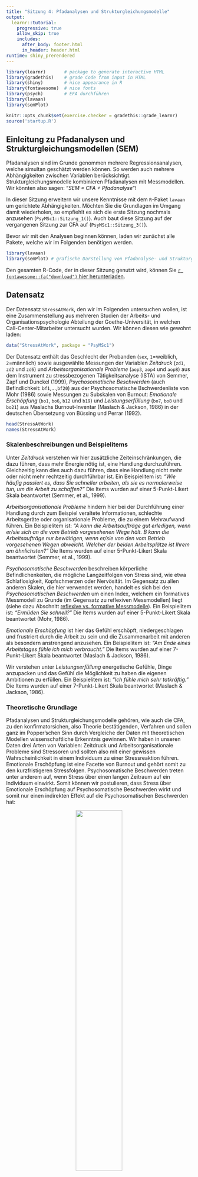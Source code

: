```yaml
---
title: "Sitzung 4: Pfadanalysen und Strukturgleichungsmodelle"
output:
  learnr::tutorial:
    progressive: true
    allow_skip: true
    includes:
      after_body: footer.html
      in_header: header.html
runtime: shiny_prerendered
---
```


```r
library(learnr)       # package to generate interactive HTML
library(gradethis)    # grade Code from input in HTML
library(shiny)        # nice appearance in R
library(fontawesome)  # nice fonts
library(psych)        # EFA durchführen
library(lavaan)
library(semPlot)

knitr::opts_chunk$set(exercise.checker = gradethis::grade_learnr)
source('startup.R')
```



## Einleitung zu Pfadanalysen und Strukturgleichungsmodellen (SEM)

Pfadanalysen sind im Grunde genommen mehrere Regressionsanalysen, welche simultan geschätzt werden können. So werden auch mehrere Abhängigkeiten zwischen Variablen berücksichtigt. Strukturgleichungsmodelle kombinieren Pfadanalysen mit Messmodellen. Wir könnten also sagen: "_SEM = CFA + Pfadanalyse_"!

In dieser Sitzung erweitern wir unsere Kenntnisse mit dem `R`-Paket `lavaan` um gerichtete Abhängigkeiten. Möchten Sie die Grundlagen im Umgang damit wiederholen, so empfiehlt es sich die erste Sitzung nochmals anzusehen (`PsyMSc1::Sitzung_1()`). Auch baut diese Sitzung auf der vergangenen Sitzung zur CFA auf (`PsyMSc1::Sitzung_3()`).

Bevor wir mit den Analysen beginnen können, laden wir zunächst alle Pakete, welche wir im Folgenden benötigen werden.
```r
library(lavaan)
library(semPlot) # grafische Darstellung von Pfadanalyse- und Strukturgleichungsmodellen
```

Den gesamten R-Code, der in dieser Sitzung genutzt wird, können Sie [`r fontawesome::fa("download")` hier herunterladen](https://raw.githubusercontent.com/martscht/PsyMSc1/master/inst/scripts/EFA.R). 

## Datensatz
Der Datensatz `StressAtWork`, den wir im Folgenden untersuchen wollen, ist eine Zusammenstellung aus mehreren Studien der Arbeits- und Organisationspsychologie Abteilung der Goethe-Universität, in welchen Call-Center-Mitarbeiter untersucht wurden. Wir können diesen wie gewohnt laden:

```r
data("StressAtWork", package = "PsyMSc1")
```



Der Datensatz enthält das Geschlecht der Probanden (`sex`, `1`=weiblich, `2`=männlich) sowie ausgewählte Messungen der Variablen _Zeitdruck_ (`zd1`, `zd2` und `zd6`) und _Arbeitsorganisationale Probleme_ (`aop3`, `aop4` und `aop8`) aus dem Instrument zu stressbezogenen Tätigkeitsanalyse (ISTA) von Semmer, Zapf und Dunckel (1999), _Psychosomatische Beschwerden_ (auch Befindlichkeit: `bf1`,...,`bf20`) aus der Psychosomatische Bschwerdenliste von Mohr (1986) sowie Messungen zu Subskalen von Burnout: _Emotionale Erschöpfung_ (`bo1`, `bo6`, `b12` und `b19`) und _Leistungserfüllung_ (`bo7`, `bo8` und `bo21`) aus Maslachs Burnout-Inventar (Maslach & Jackson, 1986) in der deutschen Übersetzung von Büssing und Perrar (1992). 

```r
head(StressAtWork)
names(StressAtWork)
```

### Skalenbeschreibungen und Beispielitems
Unter _Zeitdruck_ verstehen wir hier zusätzliche Zeiteinschränkungen, die dazu führen, dass mehr Energie nötig ist, eine Handlung durchzuführen. Gleichzeitig kann dies auch dazu führen, dass eine Handlung nicht mehr oder nicht mehr rechtzeitig durchführbar ist. Ein Beispielitem ist: _"Wie häufig passiert es, dass Sie schneller arbeiten, als sie es normalerweise tun, um die Arbeit zu schaffen?"_ Die Items wurden auf einer 5-Punkt-Likert Skala beantwortet (Semmer, et al., 1999).

_Arbeitsorganisationale Probleme_ hindern hier bei der Durchführung einer Handlung durch zum Beispiel veraltete Informationen, schlechte Arbeitsgeräte oder organisationale Probleme, die zu einem Mehraufwand führen. Ein Beispielitem ist: _"A kann die Arbeitsaufträge gut erledigen, wenn er/sie sich an die vom Betrieb vorgesehenen Wege hält. B kann die Arbeitsaufträge nur bewältigen, wenn er/sie von den vom Betrieb vorgesehenen Wegen abweicht. Welcher der beiden Arbeitsplätze ist Ihrem am ähnlichsten?"_ Die Items wurden auf einer 5-Punkt-Likert Skala beantwortet (Semmer, et al., 1999).

_Psychosomatische Beschwerden_ beschreiben körperliche Befindlichenkeiten, die mögliche Langzeitfolgen von Stress sind, wie etwa Schlaflosigkeit, Kopfschmerzen oder Nervösität. Im Gegensatz zu allen anderen Skalen, die hier verwendet werden, handelt es sich bei den _Psychosomatischen Beschwerden_ um einen Index, welchem ein formatives Messmodell zu Grunde (im Gegensatz zu reflexiven Messmodellen) liegt (siehe dazu Abschnitt [reflexive vs. formative Messmodelle](#formvsreflMessmodell)). Ein Beispielitem ist: _"Ermüden Sie schnell?"_ Die Items wurden auf einer 5-Punkt-Likert Skala beantwortet (Mohr, 1986).

_Emotionale Erschöpfung_ ist hier das Gefühl erschöpft, niedergeschlagen und frustriert durch die Arbeit zu sein und die Zusammenarbeit mit anderen als besondern anstrengend anzusehen. Ein Beispielitem ist: _"Am Ende eines Arbeitstages fühle ich mich verbraucht."_ Die Items wurden auf einer 7-Punkt-Likert Skala beantwortet (Maslach & Jackson, 1986).

Wir verstehen unter _Leistungserfüllung_ energetische Gefühle, Dinge anzupacken und das Gefühl die Möglichkeit zu haben die eigenen Ambitionen zu erfüllen. Ein Beispielitem ist: _"Ich fühle mich sehr tatkräftig."_ Die Items wurden auf einer 7-Punkt-Likert Skala beantwortet (Maslach & Jackson, 1986).

### Theoretische Grundlage {#Hypothesen}
Pfadanalysen und Strukturgleichungsmodelle gehören, wie auch die CFA, zu den konfirmatorsichen, also Theorie bestätigenden, Verfahren und sollen ganz im Popper’schen Sinn durch Vergleiche der Daten mit theoretischen Modellen wissenschaftliche Erkenntnis gewinnen. Wir haben in unseren Daten drei Arten von Variablen: Zeitdruck und Arbeitsorganisationale Probleme sind Stressoren und sollten also mit einer gewissen Wahrscheinlichkeit in einem Individuum zu einer Stressreaktion führen. Emotionale Erschöpfung ist eine Facette von Burnout und gehört somit zu den kurzfristigeren Stressfolgen. Psychosomatische Beschwerden treten unter anderem auf, wenn Stress über einen langen Zeitraum auf ein Individuum einwirkt. Somit können wir postulieren, dass Stress über Emotionale Erschöpfung auf Psychosomatische Beschwerden wirkt und somit nur einen indirekten Effekt auf die Psychosomatischen Beschwerden hat:

<center> <img src="https://raw.githubusercontent.com/martscht/PsyMSc1/master/inst/tutorials/SEM/images/Wolken.png" width="50%"/> </center>

Das hier dargestellte schematische Modell postuliert also eine sogenannte *vollständige Mediation* (dazu mehr im nächsten Abschnitt zur [Pfadanalyse](#Pfadanalyse)) vom Stressor über die kurzfristige (Erschöpfung) auf die langfristige (Beschwerden) Stressfolge. 
Der Einfachheit halber wollen wir diese Hypothesen zunächst nur mit drei Variablen untersuchen: Zeitdruck, Emotionale Erschöpfung und Psychosomatische Beschwerden.

## Pfadanalyse {#Pfadanalyse}
Wir möchten die Hypothesen aus der [letzten Sektion](#Hypothesen) zunächst mit Skalenmittelwerten und einer Pfadanalyse untersuchen. Wir wollen außerdem den indirekten Effekt quantifizieren und inferenzstatistisch untersuchen. Dazu müssen wir pro Proband einen Skalenmittelwert pro Variable berechnen. Dazu verwenden wir die bereits in der ersten Sitzung kennengelernte Funktion `rowMeans` und berechnen so den Mittelwert der Psychosomatischen Beschwerden als `BFs`, den Zeitdruck als `ZDs` und die Emotionale Erschöpfung als `BOEEs`; das kleine "s" hängen wir an die Skalennamen dran, um zu signialisieren, dass es sich hier um manifeste **S**kalenmittelwerte handelt:

```r
StressAtWork$ZDs <- rowMeans(StressAtWork[,paste0("zd",c(1, 2, 6))])
StressAtWork$BOEEs <- rowMeans(StressAtWork[,paste0("bo",c(1, 6, 12, 19))])
StressAtWork$BFs <- rowMeans(StressAtWork[,paste0("bf",1:20)])
```

Hierbei hilft uns `paste0`, die Schreibweise abzukürzen: wir müssen nicht alle Itemnamen einzeln tippen, sondern die "Strings" werden automatisch erzeugt. Um dies genauer zu verstehen, könnten wir bspw. `paste0("zd",c(1, 2, 6))` einmal ausführen. Dies kommt zum gleichen Ergebnis, wie als wenn wir `c("zd1", "zd2", "zd6")` getippt hätten. Das Modell wird nun, ähnlich dem Regressionsmodell aus der ersten Sitzung, aufgestellt. In `lavaan` werden gerichtete Beziehung zwischen Variablen mit `~` dargestellt, wobei links der *Tilde* die abhängige Variable (das Kriterium) und rechts der *Tilde* die unabhängige Variable (der Prädiktor) steht. Für unser angenommenes Modell gibt es folgende Beziehung: Zeitdruck wirkt auf Emotionale Erschöpfung und auf Psychosomatische Beschwerden. Emotionale Erschöpfung wirkt auf Psychosomatische Beschwerden. In diesem Modell wird Zeitdruck die **unabhängige Variable** genannt, Emotionale Erschöpfung ist der **Mediator**, der die Beziehung der unabhängigen auf die **abhängige Variable** Psychosomatische Beschwerden mediiert. Hier hat Zeitdruck eine direkte Beziehung mit Emotionaler Erschöpfung. Emotionale Erschöpfung hat eine direkte Beziehung mit Psychosomatischen Beschwerden und Zeitdruck hat eine direkte und eine indirekte (über Emotionale Erschöpfung) Beziehung mit Psychosomatischen Beschwerden.

Es muss folglich zwei Gleichungen geben: in einer Gleichung ist `BOEEs` die abhängige Variable und wird durch `ZDs` vorhergesagt. In der zweiten Gleichung ist `BFs` die abhängige Variable und wird  durch `BOEEs` und `ZDs` vorhergesagt. Nun hängt es außerdem von der Schätzfunktion ab, welche weiteren Beziehungen wir in unserem Modell spezifizieren müssen.  <mark style="background-color: orange"> Wir wollen die `sem` Funktion verwenden, um das Modell zu schätzen: `sem` ist,  wie `cfa` (diese kennen Sie aus `PsyMSc1::Sitzung_3()`, um CFAs zu schätzen) auch, eine "Convenience"-Funktion, die gewisse Voreinstellungen verwendet und diese an die `lavaan`-Funktion, die Sie in der ersten Sitzung kennengelernt hatten, übergibt. Sie hatten damals eine Regression mit `lavaan` geschätzt und mussten dabei bspw. mit `Y ~ 1 + X` die Regression anfodern, mit welcher durch `X` die abhängige Variable `Y` vorhergesagt wurde. Sie mussten hierbei explizit das Interzept (also den durch X bedingten Mittelwert von Y) sowie die Resiudalvarianz von `Y` anfordern via `Y ~~ Y` (für eine Wiederholung schauen Sie gerne in `PsyMSc1::Sitzung_1()` vorbei). Wie auch die `cfa`-Funktion übernimmt die `sem` Funktion einige dieser Einstellungen für uns. So müssen wir bspw. Residualvarianzen nicht explizit anfragen. Die Mittelwertsstruktur wird in `sem` per Default nicht mitmodelliert. Wenn wir Mittelwerte betrachten wollen, können wir allerdings der `sem`-Funktion die Zusatzeinstellung `meanstructure = TRUE` übergeben. Die Default-Einstellungen für Messmodelle sind identisch mit jenen der Funktion `cfa`. Wir wiederholen diese, wenn es soweit ist. Somit landen wir bei dieser sehr effizienten Schreibweise für unser Modell: </mark>

```r
model_paths <- '
BOEEs ~ ZDs
BFs ~  BOEEs + ZDs
'
```

Hätten wir dieses Modell mit `lavaan` schätzen wollen, so hätten wir folgendes formulieren müssen (wir wollen die Mittelwertsstruktur auch hier ignorieren und alssen daher `~1` weg!):

```r
model_paths_lavaan <- '
BOEEs ~ ZDs
BFs ~  BOEEs + ZDs
BOEEs ~~ BOEEs
BFs ~~ BFs
'
```

Wir können dieses Modell nun schätzen, indem wir die Funktion `sem` verwenden und ihr unser Modell sowie die Daten übergeben. 

Mit `summary` erhalten wir detaillierte Informationen über Modellfit, Parameterschätzungen und deren Signifikanz.

```r
fit_paths <- sem(model_paths, data = StressAtWork)
summary(fit_paths, rsq = T, fit.measures = T)
```

```r
lavaan::summary(fit_paths, rsq = T, fit.measures = T)
```

```r
## Skalen bilden
StressAtWork$ZDs <- rowMeans(StressAtWork[,paste0("zd",c(1, 2, 6))])
StressAtWork$BOEEs <- rowMeans(StressAtWork[,paste0("bo",c(1, 6, 12, 19))])
StressAtWork$BFs <- rowMeans(StressAtWork[,paste0("bf",1:20)])

## Modell spezifizieren
model_paths <- '
BOEEs ~ ZDs
BFs ~  BOEEs + ZDs
'

## Modell fitten
fit_paths <- sem(model_paths, data = StressAtWork)
```

An 
```r
abbrev(X = fit_paths, begin = "Model Test User Model", end = "Model Test Baseline Model", fit.measures = T)
```
erkennen wir, dass es sich hier um das saturierte Modell handelt. Die Korrelationen zwischen den Skalenmittelwerten sind also nur retransformiert, um unser Modell abzubilden. Ein Modellfit-Test ist nicht möglich.

```r
abbrev(X = fit_paths, begin = "User Model versus Baseline Model", end = "Parameter Estimates", fit.measures = T)
```
Alle Fit-Indizes zeigen perfekten Fit an (CFI = 1, TLI = 1, RMSEA = 0, SRMR = 0).


```r
abbrev(X = fit_paths, begin = "Regressions", end = "Variances", fit.measures = T)
```
Im Gegensatz zur CFA wird uns nun ein Block in der Summary gezeigt, welcher die Regressionskoeffizienten unseres Modells enthält (ohne Interzept). Hier ist zu erkennen, dass alle Koeffizienten auf dem 5% Niveau signifikant von 0 verschieden sind. Es kann sich also maximal um eine partielle Mediation handeln, da die direkte Beziehung zwischen Zeitdruck und Psychsomatischen Beschwerden laut dieser Signifikanzentscheidung mit einer Irrtumswahrscheinlichkeit von 5% auch in der Population besteht und somit der Effekt von Zeitdruck auf die Psychosomatischen Beschwerden nicht vollständig über die Emotionale Erschöpfung mediiert wird. 

Von einer vollständigen Mediation würden wir sprechen, wenn die direkte Beziehung zwischen Zeitdruck und Psychosomatischen Beschwerden (also zwischen unabhängiger und abhängiger Variable) nicht bedeutsam von 0 verschieden ist und der indirekte Effekt von Zeitdruck über Emtionale Erschöpfung auf Psychsomatische Beschwerden signifikant von Null verschieden ist (dies war unsere Hypothese, die wir im [vorherigen Abschnitt](#Hypothesen) postuliert hatten).  <mark style="background-color: orange"> Für die Population würden wir also bei einer vollständigen Mediation davon ausgehen, dass die unabhängige Variable nur über den Mediator mit der abhängigen Variable zusammenhängt, also jegliche Veränderung in der unabhängigen Variable mit Veränderungen im Mediator zusammenhängt und durch diese Beziehung auch mit der abhängigen Variable kovariiert. </mark>

```r
abbrev(X = fit_paths, begin = "R-Square", end = NULL, shift = 1, rsq = T)
```
Insgsamt ist die Vorhersage der Emotionalen Erschöpfung und der Psychosomatischen Beschwerden zwar statistisch signifikant, allerdings werden "nur" ca. `r round(inspect(fit_paths, "r2")[1], 4)*100`% der Variation von `BOEEs` erklärt sowie ca. `r round(inspect(fit_paths, "r2")[2], 4)*100`% der Variation von
`BFs`.

Im nächsten Abschnitt wollen wir unser Modell grafisch veranschaulichen. In der darauf folgenden Sektion wollen wir zusätzlich prüfen, ob der indirekte Effekt von Zeitdruck auf die Psychosomatischen Beschwerden signfikant ist. 


### Grafische Veranschaulichung des Modells und der Ergebnisse

Das Paket `semPlot` bietet die Möglichkeit Regressionen, CFAs, Pfadanalysen und Strukturgleichungsmodelle, die bspw. mit `lavaan` geschätzt wurden, grafisch zu veranschaulichen. Diese Grafiken sind denen, die wir in den inhaltlichen Sitzungen kennen gelernt haben, sehr ähnlich. `semPaths` (aus dem `semPlot`-Paket) ist die Funktion, welche wir hierzu nutzen wollen. Sie nimmt als Argument das geschätzte Objekt, welches in unserem Fall die Pfadanalyse enthält, entgegen; hier: `fit_paths`. Ohne weitere Zusatzeinstellungen sieht dieses so aus:

```r
semPaths(fit_paths)
```

Der Default stellt also einfach nur das Modell grafisch dar, was sehr praktisch ist, um bspw. zu prüfen, ob alle wichtigen Beziehung im Modell enthalten sind. Gestrichelte Pfeile stehen hierbei für Restriktionen, hier wird also nichts geschätzt: in unserem Bespiel wird die Varianz von `ZDs` nicht geschätzt, da die Varianz der unabhängigen Variable nur implizit in die Regressionskoeffizenten einfließt, aber kein Koeffizient des Modells darstellen. <mark style="background-color: orange"> Würden wir wollen, dass die Varianz von `ZDs` geschätzt wird, so könnten wir prinzipiell `ZDs ~~ ZDs` in unser Modell mit aufnehmen. Das Problem hierbei ist allerdings, dass wir keine Freiheitsgrade mehr haben, um weitere Parameter zu schätzen. </mark> 
Gerichtete Pfeile sind regressive Beziehung (also Regressionsparameter, Pfadkoeffizienten oder Faktorladungen). Ungerichtete Pfeile stellen Kovarianzen oder Residualvarianzen dar. Hierbei wird immer dann von einer Kovarianz im Gegensatz zu einer Residualkovarianz gesprochen, wenn es sich um eine exogene (unabhängige) Variable handelt. Salopp gesprochen: *hier kommen keine gerichteten Pfeile an!* Ein weiteres wichtiges Argument, welches `semPaths` entgegen nimmt ist `what`. Hiermit wird festgelegt, was genau geplottet werden soll. Wählen wir `what = "model"`, so wird das Modell ohne Parameterschätzungen und Einfärbungen grafisch dargestellt - dies ist der Default, welchen wir bereits oben gesehen haben. Wählen wir hingegen `what = "est"`, so werden alle geschätzten Parameter in das Modell eingezeichnet; diese werden auch farblich hinsichtlich ihrere Ausprägung kodiert.

```r
semPaths(fit_paths, what = "est")
```

Probieren Sie doch selbst einmal aus, was die folgenden Zusatzeinstellungen bewirken:

```r
semPaths(object = fit_paths, what = "model", layout = "tree2", rotation = 2,
         col = list(man = "skyblue"),  edge.label.cex=1, sizeMan = 5)
```

Sie können die Argumente der Funktion `semPaths` nachlesen, indem sie `??semPaths` in einem neuen `R`-Studio Fenster ausführen und dann `semPlot::semPaths` in der Übersicht auswählen oder sie schauen sich die [Dokumentation online hier an](https://www.rdocumentation.org/packages/semPlot/versions/1.1.2/topics/semPaths).

```r
semPaths(object = fit_paths, what = "est", layout = "tree2", rotation = 2, 
         col = list(man = "skyblue"),  edge.label.cex=1, sizeMan = 5)
```

<mark style="background-color: orange"> Wenn Sie eine solche Grafik in `R`-Studio erzeugen (*nicht hier im HTML*), gibt es viele Möglichkeiten, diese abzuspeichern. Bspw. können Sie mit `dev.print(device = pdf, "MeinPlot.pdf")` die Grafik als PDF abspeichern und ihr den Namen "MeinPlot.pdf" geben. Die Endung ".pdf" ist hierbei obligatorisch. Eine andere Möglichkeit ist in `R`-Studio im Grafikfenster auf "Export" zu klicken und dann den Anweisungen zu folgen. </mark>

### Berechnen und Testen des indirekten Effektes von Zeitdruck über Emotionale Erschöpfung auf Psychosomatische Beschwerden
Der indirekte Effekt ist der Effekt der von der unabhängigen Variable über den Mediator auf die abhängige Variable wirkt. Der Effekt der unabhängigen Variable auf den Mediator wird häufig mit **a** bezeichnet. Der Effekt des Mediators wird häufig  **b** genannt. Der verbleibende direkte Effekte der unabhängigen auf die abhänige Variable wird, sie haben es sich womöglich schon gedacht, mit **c** bezeichnet. Nach diesem Schema wollen wir auch die Koeffizienten in unserem Modell benennen. Schauen wir uns dazu einmal die Gleichungen an (der Vollständigkeit halber führen wir auch die Interzepts $a_0$ und $c_0$ mit):

$$BOEE_i = a_0 + aZD_i + \varepsilon_{BOEE,i},$$
$$BF_i = c_0 + bBOEE_i + cZD_i + \varepsilon_{BF,i}.$$
Nun haben wir allerdings eine Gleichung für $BOEE_i$, also können wir diese in die Gleichung von $BF_i$ einstetzen und erhalten den indirekten Effekt (_IE_) als Produkt der Parameter $IE:=ab$; der direkte Effekt (_DE_) verbleibt $DE:=c$:

$$BF_i = c_0 + b(a_0 + aZD_i + \varepsilon_{BOEE,i}) + cZD_i + \varepsilon_{BF,i} = \underbrace{(c_0 + ba_0)}_{\text{Interzept}} + \underbrace{ab}_{_{\text{IE}}}ZD_i + \underbrace{c}_{_{\text{DE}}}ZD_i + \underbrace{(b \varepsilon_{BOEE,i}+ \varepsilon_{BF,i})}_\text{Residuum}.$$

Der totale Effekt von Zeitdruck auf die Psychosomatischen Beschwerden ergibt sich als $TE:=IE + DE = ab+c$. Da wir bisher in `lavaan` die Mittelwertstruktur nicht mitmodelliert hatten, haben wir $a_0$ und $c_0$ auch noch nicht untersucht. Für weitere Informationen zu Pfadanalysen, direkten, indirekten und totalen Effekten lesen Sie gerne in [Eid, Gollwitzer und Schmitt (2017, pp. 952-)](https://hds.hebis.de/ubffm/Record/HEB366849158).

In `lavaan` Koeffizienten zu bennen ist ganz einfach. Sie haben es vielleicht schon im Appendix der letzten Sitzung (`PsyMSc1::Sitzung_3()`) gesehen: der Variable wird der Koeffizientenname gefolgt von dem Multiplikationszeichen `*` vorangestellt. Also wird die Beziehung zwischen `BOEEs` und `ZDs` um das Präfix `a*` ergänzt zu: `BOEEs ~ a*ZDs`, usw.:

```r
model_paths_abc <- '
BOEEs ~ a*ZDs
BFs ~  b*BOEEs + c*ZDs
'
```

Der Output bleibt nach Schätzen des Modells identisch, allerdings werden die Namen der Koeffizienten im Output mitgeführt. So lässt sich leicht prüfen, ob die Bennungen an den richtigen Stellen gelandet sind:
```r
fit_paths_abc <- sem(model_paths_abc, data = StressAtWork)
summary(fit_paths_abc)
```

```r
abbrev(fit_paths_abc, begin = "Regressions", end = "Variances")
```

Um nun den indirekten Effekt `ab` und den totalen Effeket `ab + c` mit aufzunehmen, können wir diese in das `lavaan` Modell inkludieren. Diese neu definierten Parameter stellen allerdings keine weiteren Modellparameter dar, es gehen also keine Freiheitsgrade verloren. Die `lavaan`-Syntax die hinzukommt ist `:=`; das mathematische "definiert  als"-Zeichen. Links davon steht der Namen, den wir dem neuen definierten Parameter geben wollen und rechts steht die Funktion der anderen Parameter aus unserem Modell. Beispielsweise können wir den inidirekten Effekt wie folgt definieren: `IE := a*b`; das Produkt der beiden Pfadkoeffizienten, die wir bereits benannt haben.

```r
model_paths_IE_TE <- '
BOEEs ~ a*ZDs
BFs ~  b*BOEEs + c*ZDs

# Neue Parameter
IE := a*b
TE := IE + c
'
```

Wenn wir nun das Modell erneut schätzen erhalten wir einen neuen Teil im Output der Summary, welcher unsere definierten Parameter und deren Standardfehler sowie die zugehörigen p-Werte enthält.

```r
fit_paths_IE_TE <- sem(model_paths_IE_TE, data = StressAtWork)
summary(fit_paths_IE_TE)
```

```r
abbrev(fit_paths_IE_TE, begin = "Defined Parameters", shift = 1)
```

**Achtung!** Leider können wir den angezeigten Standardfehlern und dem zugehörigen p-Wert nicht unbedingt vertrauen, da einige Studien gezeigt haben, dass der indirekte Effekt asymptotisch nicht immer normalverteilt bzw. symmetrisch verteilt ist, weswegen ein einfach Teilen des Estimates durch SE und der Vergleich mit der $z$-Verteilung (so wie wir dies eigentlich immer tun; also die einfache Parametersignifikanzentscheidung in komplexen Modellen) in diesem Fall nicht sinnvoll erscheint. Aus diesem Grund möchten wir dieser Problematik entgehen, indem wir die Bootstrapp-Methode verwenden.

### Bootstrapping

**Bootstrapping** ist das wiederholte Ziehen *mit Zurücklegen* aus unserer Stichprobe solange bis wir eine neue Stichprobe erhalten, die genauso groß ist, wie die ursprünglich beobachtete. In dieser neuen, gezogenen Stichproben schätzen wir erneut unser Modell und notieren uns den indirekten Effekt. Dieses Vorgehen wiederholen wir sehr häufig (es hat sich irgendwie so ergeben, dass in der Statistik sehr häufig bei ungefähr und ziemlich genau *1000* liegt), sodass wir die Verteilung des indirekten Effektes und den wahren Standardfehler (also die Streuung des indirekten Effekts) annähern können. Dieses Vorgehen sollte, wenn unsere Stichprobe unabhängig gezogene Personen enthält und repräsentativ für die Gesamtpopulation ist, eine gute Schätzung der Verteilung des indirekten Effektes liefern, welcher Schlüsse auf die Gesamtpopulation zulässt. Wir können dann einfach den 2.5-ten und den 97.5-ten Prozentrang dieser Verteilung verwenden und erhalten ein 95%-Konfidenzintervall für den indirekten Effekt (dieses muss nicht immer symmetrisch sein!). Zum Glück müssen wir dies nicht mit Hand programmieren, sondern können einfach unserer Parameterschätzung mit `sem` die Zusatzargumente `se = "boot"` und `bootstrap = 1000` hinzufügen. Es empfiehlt sich, diese Objekt anschließend anders zu nennen. Wir lassen unsere Phantasie freien Lauf und nennen die neue "gebootstrappte" Schätzung `fit_paths_IE_TE_boot`. Wenn wir dann auf das geschätze (neue) Objekt die Funktion `parameterEstimates` mit der Zusatzeinstellung `ci = TRUE` anwenden, so werden uns alle Parameter inklusive Konfidenzintervall zurückgegeben. Da es sich hierbei um einen Zufallsprozess handelt, werden die Werte bei mehrmaligem Wiederholen (leicht) unterschiedlich sein. Möchten wir das Ergebnis replizierbar machen, so können wir `set.seed()` verwenden, wir müssen dieser Funktion lediglich eine beliebige natürliche Zahl übergben (wie wäre es bspw. mit 1234? _Wenn Sie die gleiche R-Version haben, sollte der folgende Code zum selben Ergebnis kommen!_).

```r
set.seed(1234)
fit_paths_IE_TE_boot  <- sem(model_paths_IE_TE, data = StressAtWork, se = "boot", bootstrap = 1000)
parameterEstimates(fit_paths_IE_TE_boot, ci = TRUE)
```

```r
load('./data/fit_paths_IE_TE_boot.RData')
cat("[...]")
print(parameterEstimates(fit_paths_IE_TE_boot, ci = TRUE)[7:8,])
cat("[...]")
```


Der Output zeigt die Konfidenzintervalle (sowie weitere Informationen) für alle Parameter in unserem Modell sowie für den indirekten und den totalen Effekt. Hierbei steht `ci.lower` für die untere Grenze  und `ci.upper` für die obere Grenze des Konfidenzintervalls.  Die Nummern `7` und `8` am Anfang der Zeilen zeigen an, dass hier insgesamt 8 Zeilen ausgegeben werden, wir uns aber nur die 7. und die 8. ansehen. Zeile 1 bis 6 (hier nicht dargestellt) zeigen den gleichen Output für alle weiteren Parameter im Modell (wir können `help("parameterEstimates")` für weitere Informationen in `R`-Studio ausführen, nachdem wir `lavaan` via `library(lavaan)` geladen haben). Das "gebootstrappte" Konfidenzintervall des indirekten Effekts erstreckt sich von `r round(parameterEstimates(fit_paths_IE_TE_boot, ci = TRUE)[7,9], 3)` bis `r round(parameterEstimates(fit_paths_IE_TE_boot, ci = TRUE)[7,10], 3)` und schließt die 0 somit nicht ein. Dies bedeutet, dass auf dem 5%-Signifikanzniveau der indirekte Effekt in der Population nicht 0 ist.



<mark style="background-color: orange">
Dem Output zu Folge scheint es also in der Population einen indirekten Effekt zu geben. Der totale Effekt ist auch signifikant. Die zugehörigen Grafiken unterscheiden sich kaum von denen, die wir uns zuvor angesehen hatten. Schauen wir uns die Modellstruktur an, so werden uns allerdings die Parameternamen mit eingezeichnet, was durchaus von Nutzen sein kann. Der indireke oder der totale Effekt sind keine Modellparameter, weswegen sie auch nicht in der Grafik dargestellt werden können.
</mark>

```r
semPaths(object = fit_paths_IE_TE, what = "model", layout = "tree2", rotation = 2,  
         col = list(man = "skyblue"),  edge.label.cex=1)
```

Die hier durchgeführten Analysen unterliegen leider einigen Einschränkenungen. Bspw. wird beim Mitteln zu Skalenwerten davon ausgegangen, dass jede Messung (jede Variable pro Skala) gleichermaßen aus der dahinterliegende latenten Variable besteht. Dies hatten wir in der letzten Sitzung im Anhang unter essentieller $\tau$-Äquivalenz kennengelernt (gleiche $\lambda$s in einem [CFA-] Messmodell). Essentielle $\tau$-Äquivalenz ist eine strenge Annahme, welche wir prüfen müssten, um den Analysen mit Skalenwerten komplett vertrauen zu können. Außerdem werden durch das Mitteln die Messfehler nicht vollständig modeliert, auch wenn die Analysen somit reliabler als *Einzelitemanalysen* (z.B. hätten wir auch jeweils ein Item pro Skala verwenden können) sind.
<mark style="background-color: orange"> Hierbei ist es nun so, dass Effekte messfehlerbehafteter (stochastischer) Regressoren konsistent unterschätzt werden. Wären also  die Variablen also Messfehler frei, würden die Effekte (die Regressionparameter) größer ausfallen. Leider können wir nicht davon ausgehen, dass unsere beobachteten Variablen messfehlerfrei sind! Die relativ kleinen $R^2$-Werte könnten folglich auf Grund der Messfehler aufgetreten sein. Aus diesem Grund ist in der multiplen Regression bspw. auch eine der Voraussetzungen die Messfehlerfreiheit der (stochastischen) Regressoren (siehe [Eid, et al., 2017](https://hds.hebis.de/ubffm/Record/HEB366849158), Kapitel 19.13). </mark>

Wir können die Analysen auf die latente Ebene heben und Messmodelle für die latenten Variablen aufstellen, welche dann die unterschiedlichen Messgenauigkeiten pro Messung berücksichtigen und die Beziehung zwischen den latenten Variablen um die Ungenauigkeit der Einzelitems bereinigen.

## Strukturgleichungsmodelle
Strukturgleichungsmodelle (SEM) kombinieren Pfadanalysen mit Messmodellen, also CFAs. Wir können mit SEM in unseren Analysen Messfehler berücksichtigen, aber dennoch gerichtete Beziehungen zwischen den latenten Variablen untersuchen. Bevor wir Messmodelle für unsere latenten Variablen aufstellen, müssen wir uns überlegen, ob dies denn für alle Variablen sinnvoll ist.

### Reflexive vs. formative Messmodelle {#formvsreflMessmodell}
Wenn es um Messmodelle geht, kann zwischen **reflexiven** und **formativen** Messmodellen unterschieden werden. Reflexive Messmodelle sind jene Messmodelle, die wir uns vorstellen, wenn wir von latenten Variablen sprechen. Items sind Messungen ein und der selben latenten Variable und werden durch diese beeinflusst. Dies kann auch als eine Art zweistufiges Experiment aufgefasst werden: eine Person besitzt einen latenten (festen) Wert einer Variable, z.B. der Intelligenz. 
<mark style="background-color: orange">Nun messen wir mit verschiedenen (möglicherweise unterschiedlich reliablen) Items das gleiche Konstrukt, nämlich die Intelligenz (durch unterschiedliche Intelligenztests oder unterschiedliche Items in einem Intelligenztest, z.B. durch einen Zahlenreihentest und durch einen Analogientest, etc.). Hierbei ist es so, dass die gewählten Items eine zufällige Auswahl aller möglichen Messungen des latenten Konstrukts (z.B. ist die Zahlenreihe 1,2,? mit der Antwort *3* ein zufällig ausgewähltes Zahlenreihenitem; wir könnten auch 3,3,? verwenden oder 9,6,? oder 5,4,?). Unterschiede zwischen den Items kommen zu stande, da sowohl Messfehler als auch unterschiedliche Messgenauigkeiten hinzukommen. Unterschiede zwischen Personen sollten jedoch auf Unterschiede in der latenten Variable zurückzuführen sein: eine intelligentere Person sollte im Mittel höhere Ausprägungen auf den Items zeigen, als eine weniger intelligente Person. Unterschiede innerhalb einer Person (durch bspw. Mehrfachmessung) kommen (wobei wir Erinnerungseffekte und andere Biases hier ignorieren) durch einen (testsituationsspezifischen) Messfehler zu stande. </mark> Als Pfaddiagramm sieht dies so aus:

<center> <img src="https://raw.githubusercontent.com/martscht/PsyMSc1/master/inst/tutorials/SEM/images/Reflexiv.png" width="40%"/> </center>

Die Variable $X_1$ hängt von der Ausprägung der latenten Variable $\xi$ und vom Messfehler $\delta_1$ ab: $X_1=\lambda\xi + \delta_1$, wobei $\lambda$ die Reliabilität quantifiziert. Demnach besteht eine regressive Beziehung zwischen $X_1$ und $\xi$: ist $\xi$ groß so ist $X_1$ im Mittel groß (siehe dazu auch `PsyMSc1::Sitzung_3()` im Abschnitt *Modellschätzung und Ergebnisse - Zweiter Versuch*, in welchem diese regressive Beziehung für 3 Items in einem Diagramm dargestellt sind)! Diese Beziehung wird im Diagramm durch die Pfeile so dargestellt, dass die Pfeile der latenten Variable und des Messfehlers bei $X_1$ ankommen. $X_1$ besteht aus diesen beiden Variablen.

Bei formativen Messmodellen ist es so, dass die latente Variable erst "geformt" wird. Sie ist eine Zusammensetzung aus den manifesten (beobachteten) Items. <mark style="background-color: orange"> Hier ist es nun so, dass die Items keine Zufallsauswahl an alle möglichen Items zur Messung der latenten Variable darstellen, sondern, dass die latente Variable durch die getroffene Auswahl der Items "geformt" wird. Demnach kann die latente Variable als die (gewichtete) Summe (oder [gewichteter] Mittelwert) ihrer Items aufgefasst werden. Das zugehörige Pfaddiagramm sieht folgendermaßen aus: </mark>
<center> <img src="https://raw.githubusercontent.com/martscht/PsyMSc1/master/inst/tutorials/SEM/images/Formativ.png" width="38%"/> </center>
Es können keine Messfehler berücksichtigt werden und die "Kompositvariable" (deshalb auch die Benennung $\mathcal{C}$, engl. composite) ist eine Linearkombination der Items: $\mathcal{C}=X_1+X_2+X_3$ oder $\mathcal{C}=\lambda_1^\mathcal{C}X_1+\lambda_2^\mathcal{C}X_2+\lambda_3^\mathcal{C}X_3$ (also auch: $\mathcal{C}=\frac{X_1+X_2+X_3}{3}$)). <mark style="background-color: orange">  Somit wirken sich Unterschiede zwischen Personen in bspw. $X_1$ (und gleichen $X_2$ und $X_3$) auf Unterschiede in $\mathcal{C}$ aus. Es lassen sich also Unterschiede in der latenten Variable auf unterschiedliche Kombinationen von Ausprägungen  der Beobachtungen zurückführen. </mark>

_Wem dies nun bekannt vorkommt, der/die hat sich wahrscheinlich an die Unterscheidung zwischen EFA und PCA zurückerinnert: Hier war es so, dass bei der PCA die Hauptkomponenten Linearkombinationen, also gewichtete Summen, der beobachteten Items waren, während bei EFA ein Messmodell mit dahinterliegenden latenten Variablen formuliert wurde und somit Messfehler modeliert werden konnten._

Ein gutes Beispiel für ein formatives Messmodell ist die Variable _Umgebungsbelastung_, welche auch mit dem ISTA erhoben werden kann (Semmer, et al., 1999). Mit dieser Variable sollen Umwelteinflüsse erfasst werden, die die Arbeit erschweren. Dies könnten z.B. schlechte Lichtverhältnisse oder Lärmbelästigung sein. Allerdings ist es in der Regel nicht so, dass an einem Arbeitsplatz immer dann Lärm auftritt, wenn auch die Lichtverhältnisse schlecht sind. Wenn jedoch beides auftritt, so ist die Umgebungsbelastung an diesem Arbeitsplatz besonders ausgeprägt. Demnach müssen beide Aspekte berücksichtigt werden, um eine gute Schätzung für die Umgebungsbelastung eines Arbeitsplatzes zu erhalten. Die beiden Variablen haben allerdings nicht notwendigerweise eine Gemeinsamkeit (Kovariation). Bei einem reflexiven Messmodell würden wir davon ausgehen, dass beide Belastungen in der Regel (zu unterschiedlichen Ausprägungen) zusammen auftreten, da sie auf das gemeinsame latente Konstrukt zurückzuführen wären.

Bei Zeitdurck und Emotionaler Erschöpfung handelt es sich um reflexive Messmodelle. Bei Psychosomatischen Beschwerden werden unterschiedliche Beschwerden wie bspw. Kopfschmerzen und Rückenschmerzen abgefragt. Demnach handelt es sich bei dieser Variable eher um ein ein formatives Messmodell. Entsprechend könnten wir die Kompositformulierung in `lavaan` (`<~`) nutzen, um eine latente Kompositvariable zu erzeugen oder wir behalten der Einfachheit halber unseren Skalenmittelwert `BFs` bei.

### Das Modell
Das Modell in SEM unterscheidet sich im Vergleich zu CFAs: Es wird zwischen Messmodell und Strukturmodell unterschieden. Im Strukturmodell gibt es gerichtete Beziehungen, in welchem zwischen unabhängige und abhängige latenten Variablen unterschieden werden kann. Diese werden häufig auch exogene (unabhängige) und endogene (abhängige) latente Variablen genannt. Außerdem gibt es zwei Arten von Messmodellen: ein exogenes und ein endogenes Messmodell. Diese Messmodelle sind quasi CFAs für die exogenen und die endogenen latenten Variablen; spezifizieren also die Beziehungen zwischen den latenten und den manifesten unabhängen bzw. abhängen Variablen. Wir wollen uns die Messmodelle sowie das Strukturmodell unserer Analyse ansehen:

- Exogenes Messmodell
$$\begin{pmatrix}ZD_1\\ZD_2\\ZD_6\end{pmatrix}=\begin{pmatrix}\tau_1^{x}\\\tau_2^{x}\\\tau_6^{x}\end{pmatrix}+\begin{pmatrix}\lambda_{11}^{x}=1\\\lambda_{21}^{x}\\\lambda_{31}^{x}\end{pmatrix}\xi_{\text{ZD}} + \begin{pmatrix}\delta_1\\\delta_2\\\delta_6\end{pmatrix}$$
- Endogenes Messmodell
$$\begin{pmatrix}BO_1\\BO_6\\BO_{12}\\BO_{19}\end{pmatrix}=\begin{pmatrix}\tau_1^{y}\\\tau_6^{y}\\\tau_{12}^{y}\\\tau_{19}^{y}\end{pmatrix}+\begin{pmatrix}\lambda_{11}^{y}=1\\\lambda_{21}^{y}\\\lambda_{31}^{y}\\\lambda_{41}^{y}\end{pmatrix}\eta_{\text{BOEE}} + \begin{pmatrix}\varepsilon_1\\\varepsilon_6\\\varepsilon_{12}\\\varepsilon_{19}\end{pmatrix}$$
- Strukturmodell in Matrixnotation (wobei wir $BFs$ als latente Variable mitführen)
$$\begin{pmatrix}\eta_\text{BOEE}\\BF_s\end{pmatrix}=\begin{pmatrix}\gamma_{11}\\\gamma_{21}\end{pmatrix}\xi_\text{ZD} + \begin{pmatrix}0&0\\\beta_{21}&0\end{pmatrix}\begin{pmatrix}\eta_\text{BOEE}\\BF_s\end{pmatrix} + \begin{pmatrix}\zeta_\text{BOEE}\\\zeta_{BF_s}\end{pmatrix}$$

<mark style="background-color: orange">  Wenn wir die Matrizengleichung des Strukturmodells ausrechnen, erhalten wir: </mark>

$$\eta_\text{BOEE}=\gamma_{11}\xi_\text{ZD} + \zeta_\text{BOEE}$$
und 
$$BFs = \gamma_{21}\xi_\text{ZD} + \beta_{21}\eta_\text{BOEE} + \zeta_{BFs}.$$
Durch Einsetzten folgt:
$$BFs = \gamma_{21}\xi_\text{ZD} + \beta_{21}\gamma_{11}\xi_\text{ZD}+ \beta_{21}\zeta_\text{BOEE} + \zeta_{BFs}.$$

<mark style="background-color: orange"> Wenn wir nun genauer hinschauen, erkennen wir, dass $\gamma_{11}$ dem Pfad $a$, $\beta_{21}$ dem Pfad $b$ und $\gamma_{21}$ dem Pfad $c$  aus dem Mediationspfadmodell entspricht! Entsprechend quantifiziert $\beta_{21}\gamma_{11}$ den indirekten Effekt  von $\xi_\text{ZD}$ über $\eta_\text{BOEE}$ auf $BFs$.  </mark> Wir wollen das Modell `model_paths_IE_TE`, welches so aussah:
```r
model_paths_IE_TE <- '
BOEEs ~ a*ZDs
BFs ~  b*BOEEs + c*ZDs

# Neue Parameter
IE := a*b
TE := IE + c
'
```
so manipulieren, dass es auch die latente Ebene enthält. Messmodelle wurden mit `=~` bestimmt, wobei links davon die neu definierte latente Variable steht (der Name der latenten Variable ist beliebig). Nennen Sie die latente Variable für Zeitdruck `ZD` (Items: `zd1`, `zd2` und `zd6`) und die latente Variable Emotionale Erschöpfung `BOEE` (Items: `bo1`, `bo6`, `bo12` und `bo19`); Achtung: ohne "s" - diese Variablen gibt es nämlich im Datensatz - das waren die Skalenmittelwerte für Zeitdruck und Emotionale Erschöpfung. <mark style="background-color: orange"> Lassen Sie die `sem`-Funktion die Default-Skalierer auf die 1. Faktorladung pro latentem Konstrukt setzten, indem Sie nichts weiter unternehmen, als `R` zu sagen, welche Messungen zu welchem latenten Konstrukt gehören (Sie überschreiben diesen Default, indem Sie `NA*` vor das erste Item der latenten Variable schreiben und anschließend Varianz der latenten Variable auf 1 setzen). Außerdem werden per Default alle Residualvarianzen der Messungen geschätzt, Sie müssen diese also nicht explizit formulieren. Inkludieren Sie auch die Berechnung des indirekten und des totalen Effekts mit den gleichen Bezeichungen. Sie brauchen folglich 2 Messmodellsgleichungen, eine Gleichung für die Beziehung zwischen `ZD` und `BOEE`, sowie eine Gleichung für die Beziehung zwischen `ZD`, `BOEE` und `BFs`. Zum Schluss brauchen Sie noch die neu definierten Koeffizienten für den indirekten und den totalen Effekt (vgl. oben). </mark> Schätzen Sie anschließend das Modell mit `sem` und schauen sich die Summary an.


```r
model_sem_IE_TE <- '
# Messmodelle
...


# Strukturmodell
...


# Neue Parameter
...

'

fit_sem_IE_TE <- ...
...
```

```r
model_sem_IE_TE <- '
# Messmodelle
ZD =~ ... + ...
...

# Strukturmodell
...


# Neue Parameter
...

'

fit_sem_IE_TE <- 
...
```


```r
model_sem_IE_TE <- '
# Messmodelle
ZD =~ zd1 + ...
...

# Strukturmodell
...


# Neue Parameter
...

'

fit_sem_IE_TE <- 
...
```

```r
model_sem_IE_TE <- '
# Messmodelle
ZD =~ zd1 + ...
...

# Strukturmodell
BOEE ~ ...
BFs ~ ... + ...

# Neue Parameter
...

'

fit_sem_IE_TE <- 
...
```

```r
model_sem_IE_TE <- '
# Messmodelle
ZD =~ zd1 + ...
BOEE =~ ...

# Strukturmodell
BOEE ~ ...
BFs ~ ... + ...

# Neue Parameter
IE := a*b
TE := ...
'

fit_sem_IE_TE <- 
...
```


```r
model_sem_IE_TE <- '
# Messmodelle
ZD =~ zd1 + ...
BOEE =~ ...

# Strukturmodell
BOEE ~ a*ZD
BFs ~ ... + ...

# Neue Parameter
IE := a*b
TE := ...
'

fit_sem_IE_TE <- sem(...)
summary(...)
```

```r
model_sem_IE_TE <- '
# Messmodelle
ZD =~ zd1 + ...
BOEE =~ ...

# Strukturmodell
BOEE ~ a*ZD
BFs ~ ... + ...

# Neue Parameter
IE := a*b
TE := ...
'

fit_sem_IE_TE <- sem(model_sem_IE_TE, data = StressAtWork)
summary(fit_sem_IE_TE)
```



```r
model_sem_IE_TE <- '
# Messmodelle
ZD =~ zd1 + zd2 + zd6
BOEE =~ bo1 + bo6 + bo12 + bo19

# Strukturmodell
BOEE ~ a*ZD
BFs ~  b*BOEE + c*ZD

# Neue Parameter
IE := a*b
TE := IE + c
'

fit_sem_IE_TE <- sem(model_sem_IE_TE, StressAtWork)
```





```r
## Skalen bilden
StressAtWork$ZDs <- rowMeans(StressAtWork[,paste0("zd",c(1, 2, 6))])
StressAtWork$BOEEs <- rowMeans(StressAtWork[,paste0("bo",c(1, 6, 12, 19))])
StressAtWork$BFs <- rowMeans(StressAtWork[,paste0("bf",1:20)])

## Modell spezifizieren
model_paths <- '
BOEEs ~ ZDs
BFs ~  BOEEs + ZDs
'

## Modell fitten
fit_paths <- sem(model_paths, data = StressAtWork)

#### SEM:
# Modell
model_sem_IE_TE <- '
# Messmodelle
ZD =~ zd1 + zd2 + zd6
BOEE =~ bo1 + bo6 + bo12 + bo19

# Strukturmodell
BOEE ~ a*ZD
BFs ~  b*BOEE + c*ZD

# Neue Parameter
IE := a*b
TE := IE + c
'
fit_sem_IE_TE <- sem(model_sem_IE_TE, StressAtWork)
```


Sollten Sie alles richtig formuliert haben (und die Zusatzeinstellungen in der summary als `fit.measures = T, rsq = T` gewählt haben), so sollten Sie folgenden Modellfit erhalten:

```r
abbrev(fit_sem_IE_TE, begin = "Model Test User Model", end = "Parameter Estimates", fit.measures = T, rsq = T)
```

Sowie folgenden Ergebnisse für die Messmodelle:

```r
abbrev(fit_sem_IE_TE, begin = "Latent Variables", end = "Regressions")
```

Dem ist zu entnehmen, dass wir, anders als im Beispiel der Pfadanalyse,  nun die Passung zwischen Modell und Daten untersuchen können: der $\chi^2$-Wert liegt bei `r round(fitmeasures(fit_sem_IE_TE)[3], 3)` bei $df=$ `r round(fitmeasures(fit_sem_IE_TE)[4], 3)` mit zugehörigem $p$-Wert von `r round(fitmeasures(fit_sem_IE_TE)[5], 3)`. Demnach verwerfen unsere Daten das Modell nicht. 
<mark style="background-color: orange"> Die Fit-Indizes zeigen hier alle samt einen guten Fit des Modells an. Dies war zu erwarten, da die Stichprobengröße ausreichend Power liefert (sodass das Modell sinnvoll geschätzt werden kann) und der $\chi^2$-Wert trotzdem nicht signifikant auf dem 5%-Niveau war. Es gibt also keinen Grund an der $H_0$ (auf Modellpassung zwischen Daten und Modell) zu zweifeln. Denn **nur in solchen Modellen**, in denen tatsächlich die $H_1$-Hypothese gilt, wächst der $\chi^2$-Wert tatsächlich mit der Stichprobengröße (dies steht im Widerspruch zu einigen Textbüchern, welche propagieren, dass der $\chi^2$-Wert immer mit der Stichprobengröße wächst!). _Es empfiehlt sich sehr über die Beziehung zwischen Stichprobengröße, $\chi^2$-Wert und den Fit-Indizes noch einmal im [Appendix A](#AppendixA) nachzulesen!_  </mark>

<mark style="background-color: orange"> Den Messmodellen entnehmen wir, dass die Variablen die latenten Variablen vergleichseweise ähnlich gut messen (ähnlich große Faktorladungen). Wir sehen außerdem, dass die ersten Faktorladungen jeweils auf 1 gesetzt wurden und hier entsprechend keine Signifikanzentscheidung von Nöten ist (wir haben den Wert hier "ohne Unsicherheit" vorgegeben). </mark> Um die Reliabilität beurteilen zu können, schauen wir uns die erklärten Varianzanateile an:

```r
abbrev(fit_sem_IE_TE, begin = "R-Square", end = "Defined Parameters", rsq = T)
```

Die beobachteten Variablen zeigen Reliabilitäten zwischen `r round(min(inspect(fit_sem_IE_TE, "r2")[1:7]), 3)` und  `r round(max(inspect(fit_sem_IE_TE, "r2")[1:7]), 3)`. Nun wollen wir die Ergebnisse mit den Ergenbissen der Pfadanalyse vergleichen. Dazu schauen wir uns die gerichteten Beziehungen zwischen den latenten Variablen an:

```r
abbrev(fit_sem_IE_TE, begin = "Regressions", end = "Variances")
```

Hier werden uns erneut die Label "(a)", "(b)" und "(c)" angezeigt. Der direkte Effekt (c) von Zeitdruck auf Psychosomatische beschwerden scheint, im Gegensatz zu den Ergebnissen der Pfadanalyse im Abschnitt zuvor, nicht signifikant von 0 verschieden zu sein. Die beiden anderen Pfade sind statistisch signifikant: Mit einer *Irrtumswahrscheinlichkeit von 5% ist davon auszugehen, dass es eine lineare Beziehung zwischen Zeitdruck und Emotionaler Erschöpfung (Emotionaler Erschöpfung und Psychosomatischen Beschwerden) in der Population gibt.*

Auch für diese Analysen ist der $R^2$-Output interessant:
```r
abbrev(fit_sem_IE_TE, begin = "R-Square", end = "Defined Parameters", rsq = T)
```
Im Bezug auf die latenten Regressionen enthält der `R-Square` Output die Anteile erklärter Varianzen von `BOEE` und `BFs`. Demnach können `r round(inspect(fit_sem_IE_TE, "r2")[8]*100, 2)`% der Variation der Psychosomatischen Beschwerden durch die Emotionale Erschöpfung (und Zeitdruck, obwohl die Beziehung nicht signifikant ist) erklärt werden. `r round(inspect(fit_sem_IE_TE, "r2")[9]*100, 2)`% der Variation der Emotionale Erschöpfung werden durch Zeitdruck erklärt. Somit kann etwas mehr Variation erklärt werden als im Pfadanalysefall (dort: `r round(inspect(fit_paths_IE_TE, "r2")[2]*100, 2)`% der Variation der Psychosomatischen Beschwerden durch die Emotionale Erschöpfung und Zeitdruck sowie `r round(inspect(fit_paths_IE_TE, "r2")[1]*100, 2)`% der Variation der Emotionale Erschöpfung durch Zeitdruck).


### Berechnen und Testen des indirekten Effektes von Zeitdruck über Emotionale Erschöpfung auf Psychosomatische Beschwerden im SEM
Der indirekte und der totale Effekt liegen bei:

```r
abbrev(fit_sem_IE_TE, begin = "Defined Parameters", end = NULL, shift = 1)
```

Der indirekte Effekt aus dem Pfadanalysemodell lag bei `r round(parameterEstimates(fit_paths_IE_TE)[7,5], 3)` und der totale bei `r round(parameterEstimates(fit_paths_IE_TE)[8,5], 3)`. Somit liegen auch diese beiden Werte (deskriptiv gesehen) etwas höher, wenn wir latente Modellierung nutzen! Um den indirekten Effekt auf Signifikanz zu prüfen, benutzten wir wieder die Bootstrapp-Methode (`set.seed` soll die Analyse replizierbar machen; schauen Sie dazu noch einmal im Abschnitt zur [Pfadanalyse](#Pfadanalyse) nach):

```r
set.seed(12345)
fit_sem_IE_TE_boot  <- sem(model_sem_IE_TE, data = StressAtWork, se = "boot", bootstrap = 1000)
parameterEstimates(fit_sem_IE_TE_boot, ci = TRUE)
```

```r
load('./data/fit_sem_IE_TE_boot.RData')
cat("[...]")
print(parameterEstimates(fit_sem_IE_TE_boot, ci = TRUE)[21:22,])
cat("[...]")
```

Die Nummern `21` und `22` am Anfang der Zeilen zeigen an, dass hier insgesamt 22 Zeilen ausgegeben werden, wir uns aber nur die 21. und die 22. ansehen. Auch hier ist zu sehen, dass der indirekte Effekt signifikant von 0 abweicht. Da der direkte Effekt von Zeitdruck auf die Psychosomatischen Beschwerden nicht signifikant ist, handelt es sich in diesem Zusammenhang um eine vollständige Mediation. Die vollständige lineare Beziehung zwischen Zeitdruck und Psychosomatischen Beschwerden "fließt" über die Emotionale Erschöpfung.  Die Frage ist nun, warum es hier zu Unterschieden zwischen der Pfadanalyse und SEM kommt. Naiverweise würde wir zunächst erwarten, dass alle Effekte eher signifikant werden, wenn für Messfehler kontrolliert wird. So hatten wir zuvor mit messfehlerbehaften Regressoren in einer Regressionsanalyse argumentiert. Demnach würden wir eher erwarten, dass der direkte Effekt mit SEM signfikant ist. Allerdings haben wir in der Pfadanalyse die Daten unter der Annahme der essentiellen $\tau$-Äquivalenz zusammengefasst: wir haben einfach Mittelwerte ohne bestimmte Gewichtung verwendet. <mark style="background-color: orange"> Nun is es aber so, dass im SEM zu sehen ist, dass die Variablen nicht alle gleich reliabel sind und sich anscheinend hinsichtlich ihrer Diskriminationsfähigkeit unterscheiden (unterschiedliche $\lambda$s). Auch haben wir in SEM wesentlich mehr empirische Informationen, was die Analysen vertraunswürdiger machen. Zusammenfassend gehen wir also von einer vollständigen Mediation aus. </mark>


### Grafische Repräsentation
Wir können diese Modelle auch wieder grafisch darstellen. Probieren Sie doch einmal aus, was in diesem Zusammenhang durch die folgendenen weiteren Einstellungen passiert:
```r
semPaths(object = fit_sem_IE_TE,  what = "model", layout = "tree2", 
         rotation = 2, curve = T, col = list(man = "skyblue", lat = "yellow"),
         curvePivot = T,  edge.label.cex=1.2, sizeMan = 5, sizeLat = 8)
```

```r
semPaths(object = fit_sem_IE_TE, what = "est", layout = "tree2", 
         rotation = 2, curve = T, col = list(man = "skyblue", lat = "yellow"),
         curvePivot = T,  edge.label.cex=1.2, sizeMan = 5, sizeLat = 8)
```

_`curve = T` und `curvePivot = T` hat in diesem Modell **keinen Effekt**, da es hierbei um Kovarianzen geht und wird nur der Vollständigkeit halber aufgeführt._ Der Effekt dieser beiden kann im [Appendix A](#AppendixA) der ersten Grafik des $H_0$-Modells entnommen werden: diese Einstellungen bewirken die nicht vollständig runde Kurve der Fehlerkovarianz (durch `curvePivot = T`), welche vor allem dann die Übersichtlichkeit erhöht, wenn mehrere Kovarianzen vorhanden sind. Mit `curve = F` würden alle Fehlerkovarianzen und Kovarianzen (wenn vorhanden) als gerade Linien eingezeichnet werden.

<mark style="background-color: orange"> `BFs` wird hier als Viereck dargestellt, da wir hier Werte gemittelt haben. Somit handelt  es sich hierbei um eine direkt beobachtbare (also eine manifeste) Variable. Wir hatten hier kein Messmodell formuliert, da wir den Psychosomatischen Beschwerden eher ein formatives Messmodell (anstatt eines reflexiven Messmodells) unterstellen. </mark>

## Invarianztestungen und Gleichsetzen von Parametern
Durch Gleichsetzen von Parametern in Modellen können verschiedene Annahmen überprüft werden. Zum einen können wir so, wie auch schon im Appendix der vergangenen Sitzung angesprochen (`PsyMSc1::Sitzung_3()`), auf essentielle $\tau$-Äquivalenz prüfen. Auch kann eine Gruppierungvariable verwendet werden, um Unterschiede zwischen Gruppen zu untersuchen. Wir wollen uns nun Invarianz über hinweg Gruppen ansehen. Diese Analyseform wird unter Multi Sample Analysis (Multi-Gruppen-Analyse) zusammengefasst.

### Multi Sample Analysis
Wir könnten uns bspw. fragen, ob die gleichen Beziehungen, so wie wir sie gerade beobachtet haben gleichermaßen für Männer und Frauen gelten. Im Datensatz `StressAtWork` ist die Variable `sex` enthalten. Hier sind Frauen mit `1` und Männer mit `2` kodiert. Wenn wir diese Variable als Gruppierung verwenden, können wir die Invarianz der Parameter über das Geschlecht untersuchen. Um die Gruppierung in das Modell mit aufzunehmen, können wir in `sem` einfach dem Argument `group` den Namen der Gruppierungsvariable übergeben (hierbei sind die "Gänsefüßchen" wichtig!).

```r
fit_sem_IE_TE_MSA <- sem(model_sem_IE_TE, data = StressAtWork, group = "sex")
summary(fit_sem_IE_TE_MSA)
```

```r
lavaan::summary(fit_sem_IE_TE_MSA)
```

Wir sehen, dass im Output nun für jede Gruppe das Modell einzeln geschätzt wurde. Alle Parameter werden sowohl für Frauen als auch für Männer geschätzt. Wir entnehmen

```r
abbrev(X = fit_sem_IE_TE_MSA, begin = "Number of observations per group", end = "Model Test User Model")
```

dass insgesamt `r sum(StressAtWork$sex == 1)` der Probanden Frauen und `r sum(StressAtWork$sex == 2)` Männer waren. Auch erhalten wir einen globalen sowie einen substichprobenspezifischen Modellfitwert:


```r
abbrev(X = fit_sem_IE_TE_MSA, begin = "Model Test User Model", end = "Parameter Estimates")
```

Der $\chi^2$-Wert für das gesamte Modell liegt bei `r round(fitmeasures(fit_sem_IE_TE_MSA)[3], 3)` bei $df=$ `r round(fitmeasures(fit_sem_IE_TE_MSA)[4], 3)` mit zugehörigem $p$-Wert von `r round(fitmeasures(fit_sem_IE_TE_MSA)[5], 3)`. Demnach verwerfen unsere Daten das Modell nicht. Die Freiheitsgrade sind doppelt so hoch, wie im Ein-Stichprobenfall, da wir alle Parameter für beide Stichproben schätzen müssen. Die $\chi^2$-Werte der beiden Stichproben waren 21.400 für die Frauen und 14.403 für die Männer. 

In der gesamten summary fällt uns auf, dass nur in Gruppe 1 die Bennenungen der Pfadkoeffizienten mit $a, b$ und $c$ vorkommen und in Gruppe 2 keine Benennung mehr auftaucht. 
```r
abbrev(X = fit_sem_IE_TE_MSA, begin = "Group 1", end = "Intercepts")

abbrev(X = fit_sem_IE_TE_MSA, begin = "Group 2", end = "Intercepts")
```
Dies liegt daran, dass Bennenungen für Parameter über Gruppen hinweg als Vektor übergeben werden müssen. Somit gehört auch der indirekte Effekt, den wir der Summary entnehmen können, nur zur Gruppe 1, also den Frauen:
```r
abbrev(X = fit_sem_IE_TE_MSA, begin = "Defined Parameters", end = NULL, shift = 1)
```

Wir müssten also `BOEE ~ c(a1, a2)*ZD` schreiben, um den Effekt der unabhängigen Variable auf den Mediator in den Gruppen jeweils `a1` und `a2` zu nennen.

Außerdem fällt uns auf, dass sowohl die Faktorladungen als auch die Pfadkoeffizienten sich kaum über die Gruppen hinweg unterscheiden. Wir wollen den indirekten Effekt auch für die Männer berechnen und erweitern unser Modell entsprechend:

```r
model_sem_IE_TE_MSA_abc <- '
# Messmodelle
ZD =~ zd1 + zd2 + zd6
BOEE =~ bo1 + bo6 + bo12 + bo19

# Strukturmodell
BOEE ~ c(a1, a2)*ZD
BFs ~  c(b1, b2)*BOEE + c(c1,c2)*ZD

# Neue Parameter
IE1 := a1*b1
TE1 := IE1 + c1

IE2 := a2*b2
TE2 := IE2 + c2
'
fit_sem_IE_TE_MSA_abc <- sem(model_sem_IE_TE_MSA_abc, StressAtWork, group = "sex")
summary(fit_sem_IE_TE_MSA_abc)
```

Nun sind alle Pfadkoeffizienten benannt:

```r
abbrev(X = fit_sem_IE_TE_MSA_abc, begin = "Group 1", end = "Intercepts")

abbrev(X = fit_sem_IE_TE_MSA_abc, begin = "Group 2", end = "Intercepts")
```
Bis auf die hinzukommenden indirekten und totalen Effekte:

```r
abbrev(X = fit_sem_IE_TE_MSA_abc, begin = "Defined Parameters", end = NULL, shift = 1)
```
hat sich nichts am Output geändert. Wir haben ja auch nur Labels vergeben und neu definierte Parameter hinzugefügt, die allerdings, wie zuvor schon erwähnt, die Modellstruktur (und somit auch die $df$) nicht tangieren. 
<mark style="background-color: orange"> Die totalen und die indirekten Effekte scheinen sich kaum über die Gruppen hinweg zu unterscheiden. Wir könnten hier eine Signifikanztestung durchführen, indem wir wieder via Bootstrapping Konfidenzintervalle für die beiden indirekten Effekte erstellen und dann untersuchen, ob diese überlappen. Diese Untersuchung wird dem/der motivierten Lesenden überlassen. </mark>

### Short-Cut Invarianztestungen
<mark style="background-color: orange"> So wie wir die indirekten Effekte bestimmt und die Koeffizienten für beide Gruppen benannt haben, lassen sich auch Invarianzen händisch prüfen. Wenn zwei Koeffizienten das selbe Label tragen, werden diese Parameter auf den gleichen Wert gesetzt. Wir könnten nun für die jeweiligen Invarianzstufen die Parameter händisch gleichsetzen. Dieses ganze Prozedere erscheint recht aufwendig. Allerdings kann so in jedem Schritt überprüft werden, dass die Parameter richtig restringiert wurden. Auch lassen sich so auch leicht partielle Invarianz einbauen, in welchen bspw. nicht alle Faktorladungen über die Gruppen hinweg gleich sind. Auch könnten Invarianzen nur für bestimmte Variablen angenommen werden. Trotzdem gibt es in `lavaan` die extrem hilfreiche Funktion, dies automatisiert durchzuführen. Dazu müssen wir lediglich in der Schätzung unserer Modelle in `sem` das Zusatzargument `group.equal` spezifizieren. </mark> Lassen wir es weg oder setzten es auf `group.equal = c("")`, so landen wir im konfiguralen Fall (gleiche Modellstruktur wird über die Gruppen hinweg angenommen). Spezifizieren wir `group.equal = c("loadings")` so wird das metrisch invariante Modell geschätzt. Genauso lassen sich auch das skalar (`group.equal = c("loadings", "intercepts")`) und das strikt (`group.equal = c("loadings", "intercepts", "residuals")`) invariante Modell schätzen. Das vollständig-invariante Modell erhalten wir mit `group.equal = c("loadings", "intercepts", "residuals",` ` "means", "lv.variances", "lv.covariances", "regressions")`. Hierbei restringiert `"means"` die latenten Mittelwerte ($\kappa$), `"lv.variances"` die latenten (Residual-)Varianzen ($\phi$s und $\psi$s exogen und endogen) und `"regressions"` die Strukturpfadkoeffizienten ($\gamma$s und $\beta$s). Hätten wir Residualkovarianzen bei den manifesten oder latenten Variablen gehabt, so müssten wir diese auch mit `"residual.covariances"` sowie mit `"lv.covariances"` restringieren. 
<mark style="background-color: orange"> Damit wir die `sem` Funktion nicht durch unsere vergebenen Labels verwirren und somit die Einstellungen mit `group.equal` überschreiben, **nehmen wir die Bezeichnungen für den indirekten Effekt heraus.** Wir nennen das Modell ohne Labels einfach `model_sem`. Für die aufwendigere händische Durchführung sowie simple grafische Repräsentationen siehe [Appendix B](#AppendixB). </mark>

```r
model_sem <- '
# Messmodelle
ZD =~ zd1 + zd2 + zd6
BOEE =~ bo1 + bo6 + bo12 + bo19

# Strukturmodell
BOEE ~ ZD
BFs ~  BOEE + ZD
'
```

<mark style="background-color: orange">  Probieren wir dies doch gleich einmal aus. Um `BFs` hier wie eine latente Variable zu behandeln, müssen wir bestimmen, dass das Interzept und die Residualvarianz nicht mit den manifesten Variablen zusammen gleichgesetzt wird, sondern erst mit den latenten Variablen über die Gruppen restringiert wird (bei der Testung der vollständigen Invarianz). Dazu müssen wir zusätzlich die partielle Invarianzeinstellung verwenden: `group.partial = c("BFs ~ 1", "BFs ~~BFs")`. Hiermit wird bestimmt, welche Koeffizienten nicht von den Invarianzeinstellungen betroffen sein sollen. Auch wenn diese Einstellungen erst bei der skalaren/starken Invarianz (`"BFs~1"`) und bei der strikten Invarianz (`"BFs~~BFs"`) zu tragen kommen, stellen wir diese auch beim konfigural-invarianten und beim metrisch-invarianten (schwach-invarianten) Modell mit ein. </mark> Fangen wir mit dem Fitten des konfigural invarianten Modells an.

#### Konfigurale Invarianz
<mark style="background-color: orange"> Bei der konfiguralen oder auch Struktur-Invarianz </mark> geht es darum, dass in beiden Gruppen die gleichen Modelle aufgestellt werden. Gilt diese Annahme bereits nicht, so macht es keinen Sinn das Modell weiter einzuschränken und Parameter über die Gruppen zu restringieren. Glücklicherweise passt das Modell zu den Daten, in welchem das Modell für das Geschlecht jeweils geschätzt wurde. Hier schauen wir uns dies noch einmal zur Wiederholung und zum Umbennen des geschätzten Modells an und spezifizieren mit `group.equal = c("")`, dass keine Parameter über die Gruppen als identisch angenommen werden sollen:

```r
fit_sem_sex_konfigural <- sem(model_sem, data = StressAtWork, group = "sex", 
                                     group.equal = c(""), group.partial = c("BFs ~ 1", "BFs ~~*BFs"))
summary(fit_sem_sex_konfigural, fit.measures = T)
```

Dem Modell-Fit Teil der Summary entnehmen wir, dass das Modell gut zu den Daten passt:
```r
abbrev(X = fit_sem_sex_konfigural, begin = "Model Test User Model", end = "Parameter Estimates", fit.measures = T)
```
Der $\chi^2$-Wert ist nicht signifikant und auch die Fit-Indizes CFI, TLI, RMSEA und SRMR sind unauffällig und deuten auf guten Modell-Fit hin.


#### Metrische Invarianz
Unter metrischer oder schwacher Invarianz verstehen wir, dass die Faktorladungen ($\lambda$, bzw. $\Lambda$) über die Gruppen hinweg gleich sind. Somit ist der Anteil jedes Item, der auf die latenten Variablen zurückzuführen ist, über die Gruppen hinweg gleichen. Wir erreichen dies, indem wir `group.equal = c("loadings")` spezifizieren.

```r
fit_sem_sex_metrisch <- sem(model_sem, data = StressAtWork, group = "sex",
                                   group.equal = c("loadings"), group.partial = c("BFs ~ 1", "BFs ~~BFs"))
summary(fit_sem_sex_metrisch, fit.measures = T)
```

Wir entnehmen
```r
abbrev(X = fit_sem_sex_metrisch, begin = "Model Test User Model", end = "Parameter Estimates", fit.measures = T)
```
dass das Modell immer noch gut zu den Daten passt. Die Frage ist nur, ob das metrisch-invariante Modell nicht doch vielleicht signifikant schlechter zu den Daten passt, als das konfigural-invariante Modell. Bevor wir dieser Frage nachgehen, schauen wir uns noch schnell an, wie Parameter hier per Default benannt werden:


```r
abbrev(X = fit_sem_sex_metrisch, begin = "Group 1", end = "Intercepts")

abbrev(X = fit_sem_sex_metrisch, begin = "Group 2", end = "Intercepts")
```

Wir erkennen, dass "einfach" nur die Parameter durchnummeriert werden, wobei Parameter, die auf 1 restringiert sind mitgezählt werden, aber nicht ihr eigenes Label erhalten. So heißt $\lambda_2$, der Ladungskoeffizient von `zd2` hier `.p2.`, wobei das `p` für Parameter steht und die Punkte andeuten, dass es sich hierbei um ein intern vergebenes (alsoein durch die Funktion selbst vergebenes) Label handelt. Wollen wir nun wissen, ob sich die Modelle statistisch signifikant von einander underscheiden, können wir wieder den Likelihood-Ratio-Test ($\chi^2$-Differenzentest) heranziehen.

```r
lavTestLRT(fit_sem_sex_metrisch, fit_sem_sex_konfigural)
```

```r
res_metrisch <- lavTestLRT(fit_sem_sex_metrisch, fit_sem_sex_konfigural)
print(res_metrisch)
```

Die $\chi^2$-Differenz liegt bei `r round(res_metrisch[[5]][2], 4)` bei $\Delta df=$ `r res_metrisch[[6]][2]` mit dem zugehörigen $p$-Wert von `r round(res_metrisch[[7]][2], 4)`. Somit können wir weiter von metrischer Invarianz ausgehen. Dies beudeutet, dass über das Geschlecht hinweg die Items zu gleichen Teilen sich aus den latenten Variabeln zusammensetzten.


#### Skalare Invarianz
Als nächsten wollen wir prüfen, ob zusätzlich zu den Faktorladungen auch die Interzepte ($\tau$) über die Gruppen hinweg gleich sind (insgesamt also $\lambda$s und $\tau$s gleich über die Gruppen hinweg). Dazu passen wir erneut unser Modell an. Hierbei ist zu beachten, dass wir nicht das Interzept von `BFs` über die Gruppen hinweg gleichsetzten, da sich die Interzepte auf die manifesten Variablen beziehen, wir `BFs` hier allerdings wie eine latente Variable behandeln wollen. Dazu haben wir die `group.partial = c("BFs ~ 1", "BFs ~~BFs")` Einstellungen verwendet. Eine Besonderheit der skalaren Invarianz ist, dass sobald wir die Interzepte über die Gruppen hinweg gleichsetzten, haben wir Freiheitsgrade, mit welchen wir die latenten Interzepte von `ZD` und `BOEE` schätzen können. Dies ist  dann eine Art Effektkodierung, wobei der Mittelwert der einen Gruppe auf 0 gesetzt wird und in der anderen Gruppe wird dann die Abweichung zu dieser Gruppe mitgeführt. Wir schauen uns dies im Output an.

```r
fit_sem_sex_skalar <- sem(model_sem, data = StressAtWork, group = "sex",
                                 group.equal = c("loadings", "intercepts"), group.partial = c("BFs ~ 1", "BFs ~~BFs"))
summary(fit_sem_sex_skalar, fit.measures = T)
```
Hier greift nun tatsächlich die Einstellung `"BFs~~1"` in `group.partial`. Nun wollen wir untersuchen, ob das metrisch- und das skalar-invariante Modell sich signifikant in der Modellbeschreibung unterscheiden.

```r
lavTestLRT(fit_sem_sex_skalar, fit_sem_sex_metrisch)
```

```r
res_skalar <- lavTestLRT(fit_sem_sex_skalar, fit_sem_sex_metrisch)
print(res_skalar)
```

Die $\chi^2$-Differenz ist erneut klein (`r round(res_skalar[[5]][2], 3)`) und der p-Wert zeigt auch hier an, dass es sich um keine signifikante Verschlechterung des Modells handelt p = `r round(res_skalar[[7]][2], 3)`. Die Null-Hypothese, dass die Interzepte über die Faktorladungen hinaus über das Geschlecht hinweg gleich sind, wird somit nicht verworfen. <mark style="background-color: orange"> Dies bedeutet nun, dass Unterschiede in den Items zwischen Personen tatsächlich auch auf Unterschiede  der latenten Variablen dieser Personen zurückzuführen sind, was eine sehr wichtige Information ist. </mark>


#### Strikte Invarianz
Unter strikter Invarianz verstehen wir, dass zusätzlich zu den Faktorladungen und den Interzepten auch die Residualvarianzen ($\theta$) gleich sind (insgesamt also $\lambda$s, $\tau$s und $\theta$s gleich über die Gruppen hinweg). Wir passen entsprechend das Modell an:
```r
fit_sem_sex_strikt <- sem(model_sem, data = StressAtWork, group = "sex",
                                 group.equal = c("loadings", "intercepts", "residuals"), group.partial = c("BFs ~ 1", "BFs ~~BFs"))
```
Hier greift nun tatsächlich die Einstellung `"BFs~~BFs"` in `group.partial`. Wir vergleichen das skalar- und das strikt-invariante Modell hinsichtlich der Modellbeschreibung.
```r
lavTestLRT(fit_sem_sex_strikt, fit_sem_sex_skalar)
```

```r
res_strikt <- lavTestLRT(fit_sem_sex_strikt, fit_sem_sex_skalar)
print(res_strikt)
```

Die $\chi^2$-Differenz ist erneut klein (`r round(res_strikt[[5]][2], 3)`) und der p-Wert zeigt auch hier an, dass es sich um keine signifikante Verschlechterung des Modells handelt p = `r round(res_strikt[[7]][2], 3)`. Die Null-Hypothese, dass die Fehlervarianzen über die Faktorladungen und Interzepte hinaus über das Geschlecht hinweg gleich sind, wird somit nicht verworfen. 
<mark style="background-color: orange"> Dies bedeutet nun, dass Unterschiede in den Reliabilitäten tatsächlich auch auf Unterschiede in den Varianzen der latenten Variablen zurückzuführen sind. </mark>


#### Vollständige Invarianz

Unter vollständiger <mark style="background-color: orange"> oder struktureller </mark> Invarianz verstehen wir das Gleichsetzten aller Strukturparameter. Hier werden nun alle Varianzen, Residualvarianzen, ungerichteten und gerichteten Effekte des Strukturmodells über die Gruppen hinweg gleich gesetzt.
(insgesamt also $\lambda$s, $\tau$s, $\theta$s, $\gamma$s, $\beta$s, $\kappa$s $\phi$s und $\psi$s gleich über die Gruppen hinweg). Wir passen entsprechend das Modell an.  Außerdem müssen wir nun das Interzept und die Residualvarianz von `BFs` invariant zwischen den Gruppen setzen, was wir erreichen, indem wir die `group.partial` Option rausnnehmen.
```r
fit_sem_sex_voll <- sem(model_sem, data = StressAtWork, group = "sex",
                                 group.equal = c("loadings", "intercepts", "residuals",
                                                 "means", "lv.variances", "lv.covariances", "regressions"))
```

Wenn wir nun den Modellvergleich zwischen dem strikt invarianten und dem vollständig invarianten Modell durchführen     
```r
lavTestLRT(fit_sem_sex_voll, fit_sem_sex_strikt)
```

```r
res_voll <- lavTestLRT(fit_sem_sex_voll, fit_sem_sex_strikt)
print(res_voll)
```

erhalten wir diesmal einen großen $\chi^2$-Differenz  (`r round(res_voll[[5]][2], 3)`) und der p-Wert zeigt hier an, dass es sich um eine signifikante Verschlechterung des Modells handelt p = `r round(res_voll[[7]][2], 3)` $< 0.05$, wenn wir  die Restriktion der vollständigen Invarianz in das Modell aufnehmen. Die Null-Hypothese, dass alle Parameter im Modell über das Geschlecht hinweg gleich sind, wird somit verworfen. Dies bedeutet also, dass es Geschlechtsunterschiede in den Beziehungen zwischen den latenten Variablen gibt. Wir schauen uns dies an, indem wir uns den Output der Summary des strikt-invarianten Modells ansehen:

```r
summary(fit_sem_sex_strikt)
```

```r
abbrev(X = fit_sem_sex_strikt, begin = "Group 1", end = "Variances")

abbrev(X = fit_sem_sex_strikt, begin = "Group 2", end = "Variances")
```

<mark style="background-color: orange"> Dem jeweiligen Unterpunkt `Regressions` in beiden Gruppen entnehmen wir, dass die Pfadkoeffizienten  recht ähnlich groß zu sein scheinen. Die Standardfehler der Koeffizienten in beiden Gruppen überlappen sich stark, wenn wir jeweils `Estimate` $\pm$ `Std.Err` für einen Koeffizienten rechnen. Schauen wir uns jeweils die Interzepte in den Unterpunkten `Intercepts` in den beiden Gruppen an, erkennen wir an der Effektkodierung für `ZD` und `BOEE`, dass die latenten Interzepte ($\kappa$) in der einen Gruppe auf 0 gesetzt und in der anderen Gruppe frei geschätzt wurden. Das Interzept in Gruppe 2 (den Männern) von Zeitdruck ist signifikant von 0 verschieden, das von Emotionaler Erschöpfung nicht. Dies bedeutet, dass sich Männer und Frauen in ihrem latenten Mittelwert von Zeitdruck unterscheiden, da der Mittelwert von Zeitdruck in der Gruppe der Frauen auf 0 gesetzt war und der Mittelwert von Zeitdruck der Männer signifikant von 0 abweicht (`Est` = `r round(parameterEstimates(fit_sem_sex_strikt)[59,7], 3)`, $p < .05$). Das negative Vorzeichen verrät uns, dass Männer im Durchschnitt weniger Zeitdruck erleben. Dieser signifikante Unterschied könnte der Grund gewesen sein, dass die vollständige Invarianz verworfen wurde. Um dies genauer zu prüfen, müssten wir sukzessive alle Parameter über die Gruppen gleichsetzen und schauen, für welchen Parameter diese Gleichsetzung zu einer signifikanten Verschlechterung des Modells führt. </mark>



## Appendix A {#AppendixA}
### Modell-Fit, Stichprobengröße und Fehlspezifikation
Der Likelihood-Ratio-Test ($\chi^2$-Differenzentest) vergleicht die Likelihoods zweier Modelle und somit implizit eigentlich die Kovarianzmatrizen (und Mittelwerte). In Lehrbüchern steht häufig *der $\chi^2$-Wert ist stichprobenabhängig und wächst mit der Stichprobengröße*, was ebenfalls als Grund für die Fit-Indizes genannt wird. Das ist allerdings nur teilweise richtig, denn der $\chi^2$-Wert ist nur für Modelle stichprobenabhängig, in welchen die $H_0$-Hypothese **nicht** gilt. In einigen Lehrbüchern steht zudem die Formel für den $\chi^2$-Wert wie folgt:
$$F(\hat{\Sigma}_M,S) = \log(\hat{\Sigma}_M)-\log(S)+\text{Spur}\left[S\hat{\Sigma}_M^{-1}\right] - p,$$
wobei $\hat{\Sigma}_M$ die modellimplizierte Kovarianzmatrix und $S$ die Kovarianzmatrix der Daten ist und $p$ ist die Anzahl an beobachteten Variablen. $\text{Spur}$ bezeichnet hierbei die Summe der Diagonalelemente des jeweiligen Objekts (der resultierenden quadratischen Matrix). Die Null-Hypothese besagt:
$$H_0:S=\Sigma_M$$
Der $\chi^2$-Wert ergibt sie wie folgt:
$$\chi^2:=(n-1)F(\hat{\Sigma}_M,S)$$
Somit wirkt es so, dass der $\chi^2$-Wert zwangsläufig mit der Stichprobengröße wachsen muss. Allerdings ist es so, dass für wachsendes ($n\to\infty$) $F(\hat{\Sigma}_M,S)\to0$ solange die Null-Hypothese gilt. Dies liegt daran, dass $F(\hat{\Sigma}_M,S)$ gerade die Differenz zwischen den beiden Matrizen quantifiziert und diese Differenz unter der Null-Hypothese im Mittel gegen 0 konvergiert. Diese Differenz geht für steigende Stichprobengröße gegen den Wert 0, wird also kleiner mit steigender Stichprobengröße. Um eine Verteilung als Referenz verwenden zu können (hier: die kritischen Werte der $\chi^2$-Verteilung) ist eine Reskalierung von Nöten. Aus diesem Grund wird $F(\hat{\Sigma}_M,S)$ mit $n-1$ multipliziert und die bekannte $\chi^2$-Verteilung entsteht. Gilt nun eine Alternativ-Hypothese: 
$$H_1:S\neq\Sigma_M$$
dann konvergiert $F(\hat{\Sigma}_M,S)$ im Mittel nicht mehr gegen Null; es gilt also  ($n\to\infty$) $F(\hat{\Sigma}_M,S)\nrightarrow0$, sondern $F(\hat{\Sigma}_M,S)\to d$, wobei $d>0$ gerade die wahre Differenz zwischen den beiden Modellen quantifiziert. Das bedeutet gleichzeitig, dass für den zugehörige mittlere $\chi^2$-Wert unter $H_1$ gilt: $\chi^2_{H_1}\to dn \to \infty$, der $\chi^2$-Wert also mit der Stichprobengröße wächst! Wir wollen uns dies an folgendem Modell klar machen:

```r
## Example of a Full LISREL model path diagram with the same number of
## exgenous and endogenous variables:

# Lambda matrices:
LoadingsY <- matrix(c(1,0,
                      1,0,
                      0,1,
                      0,1),4,2, byrow = T)
LoadingsX <- as.matrix(c(1,1,1))

# Phi and Psi matrices:
Phi <- diag(1, 1, 1)
Psi <- diag(2)

# Beta matrix:
Beta <- matrix(0, 2, 2)
Beta[2, 1] <- 1

# Theta matrices:
ManVarX <- diag(1, nrow(LoadingsX), nrow(LoadingsX))
ManVarX[2,1] <- 1; ManVarX[1,2] <- 1
ManVarY <- diag(1, nrow(LoadingsY), nrow(LoadingsY))

# Gamma matrix:
Gamma <- as.matrix(c(1,1))

# Tau matrices:
tauX <- rep(0, nrow(LoadingsX))
tauY <- rep(0, nrow(LoadingsY))


# Alpha and Kappa matrices:
LatInts <- rep(0, 2)

# Combine model:
mod <- lisrelModel(LY = LoadingsY, PS = Psi, BE = Beta, TE = ManVarY, LX = LoadingsX, 
    PH = Phi, GA = Gamma, TD = ManVarX, TY = tauY, TX = tauX, AL = c(0), 
    KA = LatInts)

# Plot path diagram:
semPaths(mod, as.expression = c("nodes", "edges"), sizeMan = 5, sizeInt = 3, 
    sizeLat = 7, label.prop = 1, layout = "tree2", edge.label.cex = 1)
```

Als Populationsmodell wählen wir das Folgende:
```r
pop_model_H0 <- '
# Messmodelle
Xi1 =~ x1 + 0.7*x2 + 0.6*x3
Eta1 =~ y1 + 0.8*y2
Eta2 =~ y3 + 0.9*y4

# Strukturmodell
Eta1 ~ 0.5*Xi1 
Eta2 ~ 0.54*Xi1 + 0.4*Eta1

# Fehlerkovarianzen
x1 ~~ 0.4*x2
'

set.seed(123456)
data <- simulateData(model = pop_model_H0, meanstructure = F, sample.nobs = 200)
```
Die Werte, die in diesem Modell stehen, symbolisieren die wahren Populationsparameter. Bspw. bedeutet `Xi1 =~ x1 + 0.7*x2 + 0.6*x3`, dass in der Population gilt: $\lambda_{11}=1,\lambda_{21}=.7$ und $\lambda_{31}=.6$ (wobei $\lambda_{11}=1$ auch der Skalierer ist!). Oder `Eta2 ~ 0.54*Xi1 + 0.4*Eta1` steht für: $\eta_2=0.54\xi_1+0.4\eta_1+\zeta_2$ in der Population. `x1 ~~ 0.4*x2` symbolisert eine Fehlerkovarianz von 0.4, also $\theta_{21}=.4$.
Wenn ein Modell in dieser Form vorliegt, so kann die `simulateData` Funktion in `lavaan` verwendet werden, um diese Modell zu simulieren. Wir übergeben der Funktion dazu das Modell `model = pop_model_H0`, spezifizieren, dass alle Mittelwerte im Mittel 0 sind `meanstructure = F` und legen die Stichprobengröße fest `sample.nobs = 200`. In `data` liegen nun die simulierten manifesten Variablen (die latenten Variablen werden nicht abgespeichert). Hierbei entscheiden die Kürzel, die wir vergeben (z.B. `x1` oder `y2`) über die Namen in `data`:

```r
head(data)
```

```r
print(head(data))
```


In `data` liegen nun simulierte Daten mit $n=200$. Wir verwenden das $H0$ Modell auch um die Daten zu analysieren (dies ist das Modell von oben ohne jeglichen Zahlen, also in dem Format, welches wir bereits kennen!):

```r
model_H0 <- '
# Messmodelle
Xi1 =~ x1 + x2 + x3
Eta1 =~ y1 + y2
Eta2 =~ y3 + y4

# Strukturmodell
Eta1 ~ Xi1 
Eta2 ~ Xi1 + Eta1

# Fehlerkovarianzen
x1 ~~ x2
'
```

Das Pfaddiagramm sieht so aus

```r
fitH0 <- sem(model = model_H0, data = data)
semPaths(fitH0, curve = T, curvePivot = T)
```

Schätzen wir nun das Modell und gucken uns den den $\chi^2$-Wert an.
```r
fitH0 <- sem(model = model_H0, data = data)
summary(fitH0)
fitmeasures(fitH0)[3:5]
```


Außerdem wollen wir zwei fehlspezifizierte Modell betrachten. Unter `model_H1_kov` speichern wir ein Modell, welches äquivalent zu `model_H0` bis auf die fehleende Fehlerkovarianz ist.


```r
model_H1_kov <- '
# Messmodelle
Xi1 =~ x1 + x2 + x3
Eta1 =~ y1 + y2
Eta2 =~ y3 + y4

# Strukturmodell
Eta1 ~ Xi1 
Eta2 ~ Xi1 + Eta1
'
```

```r
semPaths(sem(model_H1_kov, data))
```

Unter `model_H1_Struk`speichern wir ein Modell welches erneut äquivalent bis auf die fehlende gerichtete Beziehung zwischen $\xi_1$ und $\eta_2$ zu `model_H0`ist. 

```r
model_H1_Struk <- '
# Messmodelle
Xi1 =~ x1 + x2 + x3
Eta1 =~ y1 + y2
Eta2 =~ y3 + y4

# Strukturmodell
Eta1 ~ Xi1 
Eta2 ~ Eta1

# Fehlerkovarianzen
x1 ~~ x2
'
```

```r
semPaths(sem(model_H1_Struk, data))
```

Hierbei ist die Fehlerkovarianz wegzulassen ein "kleiner" Fehler, während eine vollständige Mediation anzunehmen hier zu einem deutlichen Fehler führen sollte, da in die Fehlervarianz nur zwei Variablen involviert sind, während die gerichtete Beziehung zwischen den beiden latenten Variablen $\xi_1$ und $\eta_2$ mindestens alle manifesten Variabel, die Messungen von  $\xi_1$ und $\eta_2$ sind, betrifft. Wir gucken uns den Modellfit für alle drei Modelle an:


```r
fit_H1_kov <- sem(model_H1_kov, data)
fit_H1_Struk <- sem(model_H1_Struk, data)

fitmeasures(fit_H0)[3:5]
fitmeasures(fit_H1_kov)[3:5]
fitmeasures(fit_H1_Struk)[3:5]
```

```r
fit_H1_kov <- sem(model_H1_kov, data)
fit_H1_Struk <- sem(model_H1_Struk, data)

cat("H0:")
print(round(fitmeasures(fitH0)[3:5], 3))
cat("H1: Fehlerkovarianz")
print(round(fitmeasures(fit_H1_kov)[3:5], 3))
cat("H1: Vollständige Mediation")
print(round(fitmeasures(fit_H1_Struk)[3:5], 3))
```

Nun wiederholen wir das ganze für eine größere Stichprobengröße von $n=1000$.

```r
set.seed(123456)
data <- simulateData(model = pop_model_H0, meanstructure = F, sample.nobs = 1000)
fitH0 <- sem(model = model_H0, data = data)
fit_H1_kov <- sem(model_H1_kov, data)
fit_H1_Struk <- sem(model_H1_Struk, data)
```

```r
fitmeasures(fitH0)[3:5]
fitmeasures(fit_H1_kov)[3:5]
fitmeasures(fit_H1_Struk)[3:5]
```

```r
cat("H0:")
print(round(fitmeasures(fitH0)[3:5], 3))
cat("H1: Fehlerkovarianz")
print(round(fitmeasures(fit_H1_kov)[3:5], 3))
cat("H1: Vollständige Mediation")
print(round(fitmeasures(fit_H1_Struk)[3:5], 3))
```

Wir sehen, dass das weglassen der gerichteten Beziehung zu einem größeren mittleren Fehler führt, also zu einem größeren mittleren $\chi^2$-Wert. Gilt die Null-Hypothese, so sollte der mittlere $\chi^2$-Wert bei der Anzahl der $df$ liegen. Nun wollen wir uns die mittleren $\chi^2$-Werte ansehen für verschiedenes $n$. Da diese Simulation länger dauern würde, schauen wir uns nur die Ergebnisse an:

<center> <img src="https://raw.githubusercontent.com/martscht/PsyMSc1/master/inst/tutorials/SEM/images/chi2_vs_n.png" width="80%"/> </center>

Wir sehen deutlich, dass in beiden $H_1$-Bedingungen der mittlere $\chi^2$-Wert mit der Stichprobengröße wächst. Nur in der $H_0$-Bedingung pendelt sich der mittlere $\chi^2$-Wert gerade bei den $df$ ein. Die gestrichelte Linie repräsentiert den  $\chi^2_\text{krit}(df=11)$, somit ist ersichtlich, dass beide $H_1$-Modelle ab einer gewissen Stichprobengröße verworfen werden. Nun ist es aber so, dass in der Wissenschaft Daten häufig nicht perfekt vorliegen, sondern kleine Fehlspezifikationen (also Abweichungen von der Theorie, die aber an sich nicht bedeutsam sind) vorhanden sind. Aus diesem Grund wurden Fit-Indizes entwickelt, welche kleine Fehlspezifikationen relativieren sollen. Ansonsten würde das Verhalten dieses Tests die Wissenschaft dazu bringen kleinere Stichproben zu untersuchen, was allerdings das Aufdecken von Effekten erschwert. Um diesem Dilemma aus dem Weg zu gehen, wird auf die Fit-Indizes zurückgegriffen. 

Beispielhaft gucken wir uns nun das Verhalten des $CFI$ und des $RMSEA$ an. Die Definition der Fit-Indizes ist:
$$CFI:= 1- \frac{\max(\chi^2_t-df_t,0)}{\max(\chi^2_t-df_t,\chi^2_i-df_i,0)},$$
wobei die Subskripts $t$ und $i$ für das $target$-Modell, also unser Modell und das $independence$-Modell stehen, welches keine Beziehung zwischen den manifesten Variablen annimmt (das am schlechtesten passende Modell). Einen Ausdruck wie $\max(\chi^2_t-df_t,0)$ bzw. $\max(\chi^2_t-df_t,\chi^2_i-df_i,0)$  oder einfacher $\max(a,0)$ bzw. $\max(a,b,0)$ lesen wir so: hier wir das Maximum zwischen 2 bzw. 3 Ausdrücken bestimmt und damit weitergerechnet; dadurch das einer der 2 bzw. 3 Ausdrücke gerade die 0 ist, bedeutet dies, dass dieses Maximum immer größer oder gleich 0 sein wird ($\ge0$). 
Der $CFI$ ist ein Vergleich zwischen dem schlechtesten und dem betrachteten Modell. Der mittlere $CFI$ unter der $H_0$-Hypothese sollte bei 1 liegen für große $n$, da für große $n$ der $\chi^2$-Wert im Mittel bei den $df$ liegt und somit $\chi^2_t-df_t=0$, also der Bruch im Mittel bei 0 liegt. Dies erkennen wir in der Grafik daran, dass im $H_0$-Modell der mittlere $CFI$-Wert gegen 1 geht (dies bedeutet gleichzeitig, dass kleine $CFI$s gerade für einen schlechten Fit sprechen!):
<center> <img src="https://raw.githubusercontent.com/martscht/PsyMSc1/master/inst/tutorials/SEM/images/CFI_vs_n.png" width="80%"/> </center>

Der $RMSEA$
$$RMSEA:= \sqrt{\max\left(\frac{F(S,\hat{\Sigma}_M)}{df}-\frac{1}{n-1}, 0\right)}.$$
ist die mittlere Abweichung pro Freiheitsgrad kontrolliert für die Stichprobengröße. Der mittlere $RMSEA$ unter der $H_0$-Hypothese sollte bei 0 liegen für große $n$, da für große $n$, $F(S,\hat{\Sigma}_M)$ nahe 0 liegt und damit $\frac{F(S,\hat{\Sigma}_M)}{df}-\frac{1}{n-1} < 0$ also negativ ist. Das Maximum wiederum zwischen einer negativen Zahl und 0 liegt gerade bei 0. In der Grafik erkennen wir dies daran, dass der mittlere $RMSEA$ Wert des $H_0$-Modells gegen 0 geht (dies bedeutet gleichzeitig, dass große $RMSEA$s gerade für einen schlechten Fit sprechen!):

<center> <img src="https://raw.githubusercontent.com/martscht/PsyMSc1/master/inst/tutorials/SEM/images/RMSEA_vs_n.png" width="80%"/> </center>


Der $CFI$ sowie der $RMSEA$ pendeln sich für die $H_1$-Modelle gerade bei den "wahren" Abweichungen des Modells unabhängig von der Stichprobengröße ein. Somit ist ersichtlich, dass dies nicht die tatsächlichen Modelle sind, welche den Daten zugrunde liegen, aber zumindest wird quantifiziert, wie stark diese Modelle vom wahren Modell abweichen.
Die gestrichelten Linien geben jeweils die Grenze an, ab welchen Wert nicht mehr von einem "guten" Fit gesprochen werden sollte: $CFI < .97$ und $RMSEA > .05$ (Schermelleh-Engel, Moosbrugger, & Müller, 2003).
Die Abweichungen von 0 bzw. 1 beim $RMSEA$ sowie bei $CFI$ sind allerdings nur für eines der beiden $H_1$ Modelle "extrem". Nur in diesem würde von keinem guten Fit mehr gesprochen werden: nämlich beim Modell, in welchem fälschlicherweise eine vollständige Mediation angenommen wird (keine gerichtete Beziehung zwischen $\xi_1$ und $\eta_2$).


Wann genau die Fit-Indizes für eine deutliche Abweichung zwischen Daten und Modell sprechen, hängt von vielen Dingen ab. Im Artikel von Schermelleh et al. (2003) wurden Cut-Kriterien für spezifische Modelle entwickelt ($CFI < .97$ und $RMSEA > .05$), welche nicht notwendigerweise auf alle anderen Modelle mit unterschiedlicher Komplexität, Stichprobengröße und Anzahl manifester Variablen, etc. übertragbar sind. Diesem Umstand geschuldet wurde das `R`-Paket `ezCutoffs` entwickelt, welches simulationsbasierte Cut-Kriterien speziell angepasst an das vorliegende Modell berechnet. Die `ezCutoffs`-Funktion müssten wir dazu einfach unser angenommenes Modell sowie die Daten übergeben; z.B. 

```r
library(ezCutoffs)
ezCutoffs(model = model_sem_IE_TE, data = StressAtWork)
```

```r
cat("Data Generation

  |==================================================| 100% elapsed = 11s  ~  0s

Model Fitting

  |==================================================| 100% elapsed =  8s  ~  0s
  
  
      Empirical fit Cutoff (alpha = 0.05)
chisq  18.444008456           29.49324699
cfi     0.999650351            0.97982435
tli     0.999456102            0.96861566
rmsea   0.008993101            0.04575465
srmr    0.027500985            0.04021870")
```

`Emprircal fit` ist hier gerade der Modelfit, den wir auch in unseren Daten beobachtet haben. Der $\chi^2$-Wert von 18.444 kommt uns auch sehr bekannt vor! In der Spalte `Cutoff (alpha = 0.05)` steht der zugehörige Cut-Off-Wert, ab welchem von keinem guten Fit mehr zu sprechen wäre. Hierbei ist zu beachten, dass für $TLI$ und $CFI$ kleine Werte (also kleiner als der Cut-Off-Wert) für einen schlechten Fit sprechen, während für $RMSEA$ und $SRMR$ große Werte (also größer als der Cut-Off-Wert) für einen schlechten Fit sprechen.




## Appendix B {#AppendixB}
Ein vollständig benanntes Modell entnehmen wir `model_sem_IE_TE_sex`. Wird dieses geschätzt, sehen wir, dass es keine Veränderung hinsichtlich Parameterschätzungen oder Modellfit gibt; lediglich alle Parameter wurden benannt. Hierbei wurde `l` als Faktorladung verwendet und dann wurden alle Faktorladungen nach einander durchnummeriert (wie genau hier vorgegangen wird, ist immer dem Anwender überlassen). Die Endungen `_1` und `_2` stehen jeweils für Gruppe 1 und 2, also Frauen und Männer. Demnach wäre `l3_2` die 3. Faktorladung in Gruppe 2 also die Faktorladung von `zd6` der Männer. Die Fehlervarianzen wurden mit `t` benannt und Die Interzepts mit `i`. Außerdem können wir eine Art Effektkodierung bei den Mittelwerten der latenten Variablen vornehmen indem wir bspw. für Zeitdruck Folgendes vorgeben: `ZD~c(0,li1)*1`, für latenten Interzept 1. Hier ist es nun so, dass aus Identifikationsgründen der erste Interzept auf 0 gesetzt werden muss, mit dem zweiten allerdings, sind wir in der Lage zu Untersuchen, ob sich die latenten Mittelwerte von einander unterscheiden (genau dann, wenn der latente Interzept der zweiten Gruppe von 0 verschieden ist).



```r
model_sem_IE_TE_sex <- '
# Messmodelle
ZD =~ zd1 + c(l2_1, l2_2)*zd2 + c(l3_1, l3_2)*zd6
BOEE =~ bo1 + c(l5_1, l5_2)*bo6 + c(l6_1, l6_2)*bo12 + c(l7_1, l7_2)*bo19

# Fehlervarianzen
zd1 ~~ c(t1_1, t1_2)*zd1
zd2 ~~ c(t2_1, t2_2)*zd2
zd6 ~~ c(t3_1, t3_2)*zd6

bo1 ~~ c(t4_1, t4_2)*bo1
bo6 ~~ c(t5_1, t5_2)*bo6
bo12 ~~ c(t6_1, t6_2)*bo12
bo19 ~~ c(t7_1, t7_2)*bo19

# Interzepts
zd1 ~ c(i1_1, i1_2)*1
zd2 ~ c(i2_1, i2_2)*1
zd6 ~ c(i3_1, i3_2)*1

bo1 ~ c(i4_1, i4_2)*1
bo6 ~ c(i5_1, i5_2)*1
bo12 ~ c(i6_1, i6_2)*1
bo19 ~ c(i7_1, i7_2)*1

# latente Interzepts (kappas)
BFs ~ c(I8_1, I8_2)*1 # eig. manifest


# Strukturmodell
BOEE ~ c(a1, a2)*ZD
BFs ~  c(b1, b2)*BOEE + c(c1,c2)*ZD

BOEE ~~ c(p1_1, p1_2)*BOEE
BFs ~~ c(p2_1, p2_2)*BFs

# Neue Parameter
IE1 := a1*b1
TE1 := IE1 + c1

IE2 := a2*b2
TE2 := IE2 + c2
'

fit_sem_IE_TE_sex <- sem(model_sem_IE_TE_sex, data = StressAtWork, group = "sex")
summary(fit_sem_IE_TE_sex)
```

Außerdem schauen wir uns an, was passiert, wenn wir dieses Modell grafisch darstellen wollen. `intercepts = F` und `ask = F` stellen ein, dass die Grafik ohne Interzepts dargestellt werden soll und dass wir nicht mit der Konsole interagieren wollen, um bspw. zuerst Gruppe 1 zu sehen.

```r
semPaths(fit_sem_IE_TE_sex, panelGroups = T, layout = "tree2", rotation = 2, intercepts = F, ask = F, edge.label.cex=1.2, sizeMan = 6, sizeLat = 10)
```

Wir wollen nun verschiedene Arten von Invarianz testen. Diese sind in einander geschachtelt, sollten also nach einander getestet werden. Gilt die vorherige nicht, so müssen wir auch nicht die nächste testen.

#### Konfigurale Invarianz
Bei der konfiguralen Invarianz geht es darum, dass in beiden Gruppen die gleichen Modelle aufgestellt werden. Gilt diese Annahme bereits nicht, so macht es keinen Sinn das Modell weiter einzuschränken und Parameter über die Gruppen zu restringieren. Glücklicherweise passt das Modell zu den Daten, in welchem das Modell für das Geschlecht jeweils geschätzt wurde. Diese Modell entspricht unserem Modell `model_sem_IE_TE_sex`, welches durch die Daten nicht verworfen wird. 

#### Metrische Invarianz
Unter metrischer Invarianz verstehen wir, dass die Faktorladungen ($\lambda$) über die Gruppen hinweg gleich sind. Somit ist der Anteil jedes Item, der auf die latenten Variablen zurückzuführen ist, über die Gruppen hinweg gleichen. Wir erreichen dies, indem wir die Faktorladungen über die Gruppen hinweg gleich nennen. Bspw. wird aus `c(l1_1, l1_2)*zd1` `c(l1, l1)*zd1`:

```r
model_sem_IE_TE_sex_metrisch <- '
# Messmodelle
ZD =~ zd1 + c(l2, l2)*zd2 + c(l3, l3)*zd6
BOEE =~ bo1 + c(l5, l5)*bo6 + c(l6, l6)*bo12 + c(l7, l7)*bo19

# Fehlervarianzen
zd1 ~~ c(t1_1, t1_2)*zd1
zd2 ~~ c(t2_1, t2_2)*zd2
zd6 ~~ c(t3_1, t3_2)*zd6

bo1 ~~ c(t4_1, t4_2)*bo1
bo6 ~~ c(t5_1, t5_2)*bo6
bo12 ~~ c(t6_1, t6_2)*bo12
bo19 ~~ c(t7_1, t7_2)*bo19

# Interzepts
zd1 ~ c(i1_1, i1_2)*1
zd2 ~ c(i2_1, i2_2)*1
zd6 ~ c(i3_1, i3_2)*1

bo1 ~ c(i4_1, i4_2)*1
bo6 ~ c(i5_1, i5_2)*1
bo12 ~ c(i6_1, i6_2)*1
bo19 ~ c(i7_1, i7_2)*1

# latente Interzepts (kappas)
BFs ~ c(I8_1, I8_2)*1 # eig. manifest


# Strukturmodell
BOEE ~ c(a1, a2)*ZD
BFs ~  c(b1, b2)*BOEE + c(c1,c2)*ZD

BOEE ~~ c(p1_1, p1_2)*BOEE
BFs ~~ c(p2_1, p2_2)*BFs

# Neue Parameter
IE1 := a1*b1
TE1 := IE1 + c1

IE2 := a2*b2
TE2 := IE2 + c2
'

fit_sem_IE_TE_sex_metrisch <- sem(model_sem_IE_TE_sex_metrisch, data = StressAtWork, group = "sex")
summary(fit_sem_IE_TE_sex_metrisch)
```

Dem Output entnehmen wir, dass nun die Faktorladungen über die Gruppen hinweg gleich sind:

```r
abbrev(X = fit_sem_IE_TE_sex_metrisch, begin = "Group 1", end = "Regression")

abbrev(X = fit_sem_IE_TE_sex_metrisch, begin = "Group 2", end = "Regression")
```

Um nun zu prüfen, ob diese Restrinktion den Modellfit signifikant verschlechtert hat, verwenden wir wieder den Likelihood Ratio Test.

```r
lavTestLRT(fit_sem_IE_TE_sex_metrisch, fit_sem_IE_TE_sex)
```

```r
res_metrisch <- lavTestLRT(fit_sem_IE_TE_sex_metrisch, fit_sem_IE_TE_sex)
print(res_metrisch)
```

Die $\chi^2$-Differenz ist klein (`r round(res_metrisch[[5]][2], 3)`) und der p-Wert zeigt an, dass es sich hier um keine signifikante Verschlechterung des Modells handelt p = `r round(res_metrisch[[7]][2], 3)`. Die Null-Hypothese, dass die Faktorladungen über das Geschlecht hinweg gleich sind, wird somit nicht verworfen.

#### Skalare Invarianz
Als nächsten wollen wir prüfen, ob zusätzlich zu den Faktorladungen auch die Interzepte ($\tau$) über die Gruppen hinweg gleich sind (insgesamt also $\lambda$s und $\tau$s gleich über die Gruppen hinweg). Dazu passen wir erneut unser Modell an. Hierbei ist zu beachten, dass wir nicht das Interzept von `BFs` über die Gruppen hinweg gleichsetzten, da sich die Interzepte auf die manifesten Variablen beziehen, wir `BFs` hier allerdings wie eine latente Variable behandeln wollen. Eine Besonderheit der skalaren Invarianz ist, dass sobald wir die Interzepte über die Gruppen hinweg gleichsetzten, haben wir Freiheitsgrade, mit welchen wir die latenten Interzepte von `ZD` und `BOEE` schätzen können. Dies ist  dann eine Art Effektkodierung, wobei der Mittelwert der einen Gruppe auf 0 gesetzt wird und in der anderen Gruppe wird dann die Abweichung zu dieser Gruppe mitgeführt. Wir wollen dies auch mit aufnehmen, um zu untersuchen, ob ggf. es Unterschiede hinsichtlich der latenten Mittelwerte gibt via `ZD~c(li1_1,li1_2)*1` und `BOEE~c(li1_1,li1_2)*1` und den Nebenbedingungen, dass der erste Eintrag jeweils 0 ist: `li1_1 == 0` und `li2_1 == 0`. 

```r
model_sem_IE_TE_sex_skalar <- '
# Messmodelle
ZD =~ zd1 + c(l2, l2)*zd2 + c(l3, l3)*zd6
BOEE =~ bo1 + c(l5, l5)*bo6 + c(l6, l6)*bo12 + c(l7, l7)*bo19

# Fehlervarianzen
zd1 ~~ c(t1_1, t1_2)*zd1
zd2 ~~ c(t2_1, t2_2)*zd2
zd6 ~~ c(t3_1, t3_2)*zd6

bo1 ~~ c(t4_1, t4_2)*bo1
bo6 ~~ c(t5_1, t5_2)*bo6
bo12 ~~ c(t6_1, t6_2)*bo12
bo19 ~~ c(t7_1, t7_2)*bo19

# Interzepts
zd1 ~ c(i1, i1)*1
zd2 ~ c(i2, i2)*1
zd6 ~ c(i3, i3)*1

bo1 ~ c(i4, i4)*1
bo6 ~ c(i5, i5)*1
bo12 ~ c(i6, i6)*1
bo19 ~ c(i7, i7)*1

# latente Interzepts (kappas)
BFs ~ c(I8_1, I8_2)*1 # eig. manifest
ZD ~ c(li1_1,li1_2)*1
BOEE ~ c(li2_1,li2_2)*1

# Strukturmodell
BOEE ~ c(a1, a2)*ZD
BFs ~  c(b1, b2)*BOEE + c(c1,c2)*ZD

BOEE ~~ c(p1_1, p1_2)*BOEE
BFs ~~ c(p2_1, p2_2)*BFs

# Neue Parameter
IE1 := a1*b1
TE1 := IE1 + c1

IE2 := a2*b2
TE2 := IE2 + c2

# Nebenbedingungen
li1_1 == 0
li2_1 == 0
'

fit_sem_IE_TE_sex_skalar <- sem(model_sem_IE_TE_sex_skalar, data = StressAtWork, group = "sex")
```

Diesmal wollen wir direkt den Modellvergleich durchführen:

```r
lavTestLRT(fit_sem_IE_TE_sex_skalar, fit_sem_IE_TE_sex_metrisch)
```

```r
res_skalar <- lavTestLRT(fit_sem_IE_TE_sex_skalar, fit_sem_IE_TE_sex_metrisch)
print(res_skalar)
```


Die $\chi^2$-Differenz ist erneut klein (`r round(res_skalar[[5]][2], 3)`) und der p-Wert zeigt auch hier an, dass es sich um keine signifikante Verschlechterung des Modells handelt p = `r round(res_skalar[[7]][2], 3)`. Die Null-Hypothese, dass die Interzepte über die Faktorladungen hinaus über das Geschlecht hinweg gleich sind, wird somit nicht verworfen.

#### Strikte Invarianz
Unter strikter Invarianz verstehen wir, dass zusätzlich zu den Faktorladungen und den Interzepten auch die Residualvarianzen ($\theta$) gleich sind (insgesamt also $\lambda$s, $\tau$s und $\theta$s gleich über die Gruppen hinweg). Wir passen entsprechend das Modell an:

```r
model_sem_IE_TE_sex_strikt <- '
# Messmodelle
ZD =~ zd1 + c(l2, l2)*zd2 + c(l3, l3)*zd6
BOEE =~ bo1 + c(l5, l5)*bo6 + c(l6, l6)*bo12 + c(l7, l7)*bo19

# Fehlervarianzen
zd1 ~~ c(t1, t1)*zd1
zd2 ~~ c(t2, t2)*zd2
zd6 ~~ c(t3, t3)*zd6

bo1 ~~ c(t4, t4)*bo1
bo6 ~~ c(t5, t5)*bo6
bo12 ~~ c(t6, t6)*bo12
bo19 ~~ c(t7, t7)*bo19

# Interzepts
zd1 ~ c(i1, i1)*1
zd2 ~ c(i2, i2)*1
zd6 ~ c(i3, i3)*1

bo1 ~ c(i4, i4)*1
bo6 ~ c(i5, i5)*1
bo12 ~ c(i6, i6)*1
bo19 ~ c(i7, i7)*1

# latente Interzepts (kappas)
BFs ~ c(I8_1, I8_2)*1 # eig. manifest
ZD ~ c(li1_1,li1_2)*1
BOEE ~ c(li2_1,li2_2)*1

# Strukturmodell
BOEE ~ c(a1, a2)*ZD
BFs ~  c(b1, b2)*BOEE + c(c1,c2)*ZD

BOEE ~~ c(p1_1, p1_2)*BOEE
BFs ~~ c(p2_1, p2_2)*BFs

# Neue Parameter
IE1 := a1*b1
TE1 := IE1 + c1

IE2 := a2*b2
TE2 := IE2 + c2

# Nebenbedingung
li1_1 == li1_2
li2_1 == li2_2
'

fit_sem_IE_TE_sex_strikt <- sem(model_sem_IE_TE_sex_strikt, data = StressAtWork, group = "sex")
```

Wenn wir nun den Modellvergleich zwischen dem skalar invarianten und dem strikt invarianten Modell durchführen     
```r
lavTestLRT(fit_sem_IE_TE_sex_strikt, fit_sem_IE_TE_sex_skalar)
```

```r
res_strikt <- lavTestLRT(fit_sem_IE_TE_sex_strikt, fit_sem_IE_TE_sex_skalar)
print(res_strikt)
```

erhalten wir wieder eine kleine $\chi^2$-Differenz  (`r round(res_strikt[[5]][2], 3)`) und der p-Wert zeigt auch hier an, dass es sich um keine signifikante Verschlechterung des Modells handelt p = `r round(res_strikt[[7]][2], 3)`. Die Null-Hypothese, dass die Residualvarianzen über die Faktorladungen und Interzepte hinaus über das Geschlecht hinweg gleich sind, wird somit nicht verworfen.

#### Strukturinvarianz
Unter struktureller Invarianz verstehen wir das Gleichsetzten aller Strukturparameter. Hier werden nun alle Varianzen, Residualvarianzen, ungerichteten und gerichteten Effekte des Strukturmodells über die Gruppen hinweg gleich gesetzt.
(insgesamt also $\lambda$s, $\tau$s, $\theta$s, $\gamma$s, $\beta$s, $\kappa$s $\phi$s und $\psi$s gleich über die Gruppen hinweg). Wir passen entsprechend das Modell an. Wir müssen außerdem auch die Berechnung des indirekten und des totalen Effekts anpassen. Außerdem müssen wir nun das Interzept von `BFs` invariant zwischen den Gruppen setzen.
     
```r
model_sem_IE_TE_sex_struktur <- '
# Messmodelle
ZD =~ zd1 + c(l2, l2)*zd2 + c(l3, l3)*zd6
BOEE =~ bo1 + c(l5, l5)*bo6 + c(l6, l6)*bo12 + c(l7, l7)*bo19

# Fehlervarianzen
zd1 ~~ c(t1, t1)*zd1
zd2 ~~ c(t2, t2)*zd2
zd6 ~~ c(t3, t3)*zd6

bo1 ~~ c(t4, t4)*bo1
bo6 ~~ c(t5, t5)*bo6
bo12 ~~ c(t6, t6)*bo12
bo19 ~~ c(t7, t7)*bo19

# Interzepts
zd1 ~ c(i1, i1)*1
zd2 ~ c(i2, i2)*1
zd6 ~ c(i3, i3)*1

bo1 ~ c(i4, i4)*1
bo6 ~ c(i5, i5)*1
bo12 ~ c(i6, i6)*1
bo19 ~ c(i7, i7)*1

# latente Interzepts (kappas)
BFs ~ c(I8, I8)*1 # eig. manifest
ZD ~ 0
BOEE ~ 0

# Strukturmodell
BOEE ~ c(a, a)*ZD
BFs ~  c(b, b)*BOEE + c(c,c)*ZD

BOEE ~~ c(p1, p1)*BOEE
BFs ~~ c(p2, p2)*BFs

# Neue Parameter
IE := a*b
TE := IE + c
'

fit_sem_IE_TE_sex_struktur <- sem(model_sem_IE_TE_sex_struktur, data = StressAtWork, group = "sex")
```


```r
lavTestLRT(fit_sem_IE_TE_sex_struktur, fit_sem_IE_TE_sex_strikt)
```

```r
res_struktur <- lavTestLRT(fit_sem_IE_TE_sex_struktur, fit_sem_IE_TE_sex_strikt)
print(res_struktur)
```

erhalten wir diesmal einen großen $\chi^2$-Differenz  (`r round(res_struktur[[5]][2], 3)`) und der p-Wert zeigt hier an, dass es sich um eine signifikante Verschlechterung des Modells handelt p = `r round(res_struktur[[7]][2], 3)` $< 0.05$. Die Null-Hypothese, dass alle Parameter im Modell über das Geschlecht hinweg gleich sind, wird somit verworfen. Dies bedeutet also, dass es Geschlechtsunterschiede in den Beziehungen zwischen den latenten Variablen gibt. 


## Appendix C {#AppendixC}
### Essentielle $\tau$-Äquivalenz
Das Pfadanalysemodell hatte als Voraussetzung, dass alle Variablen essentiell $\tau$-Äquivalent sind, also alle $\lambda$s gleich sind pro latenter Variable. Dies können wir in unserem Modell prüfen, indem wir den Faktorladungen Namen geben, analog zur Bennenung der gerichteten Beziehungen zwischen den latenten Variablen, die wir zur Berechnung des indirekten etc. Effekts gebraucht haben. Das letzte Modell sah so aus:

```r
model_sem_IE_TE <- '
# Messmodelle
ZD =~ zd1 + zd2 + zd6
BOEE =~ bo1 + bo6 + bo12 + bo19

# Strukturmodell
BOEE ~ a*ZD
BFs ~  b*BOEE + c*ZD

# Neue Parameter
IE := a*b
TE := IE + c
'
```

Wenn wir weiterhin die Defaulteinstellungen der Funktion `sem` nutzen wollen (1. Faktorladung = 1, etc.), dann müssen wir bei der Bennenung der Faktorladungen etwas aufpassen. Bspw. schätzen wir die erste Faktorladung von Zeitdruck frei via `NA*zd1`, um dies bezubehalten müssen wir dahinter noch einmal schreiben `(l1)*zd1`, wobei `l1` hier als Platzhalter für $\lambda_1$ stehen soll. Nun wollen wir, dass die anderen Faktorladungen äquivalent dazu sind. Bei Emotionaler Erschöpfung können wir es uns etwas leichter machen. Hier benutzten wir die erste Faktorladung als Skalierer. Wenn nun alle Faktorladungen gleich sein sollen, so können wir einfach den Präfix `1*` vor alle Faktorladungen schreiben, was zum äquivalenten Ergebnis kommt, als wenn wir vor alle bspw. `(l2)*` schreiben würden: alle Faktorladungen würden so per Default auf 1 gesetzt. Achtung, wenn wir hier auch `(l1)` verwendet hätten, so wären die Faktorladungen gleich mit denen des Zeitdruck, was wir allerdings nicht wollen. Die essentielle $\tau$-Äquivalenzannahme gilt nur pro latenter Variable.


```r
model_sem_IE_TE_tau <- '
# Messmodelle
ZD =~ zd1 + zd2 + zd6
BOEE =~ bo1 + bo6 + bo12 + bo19

# Strukturmodell
BOEE ~ a*ZD
BFs ~  b*BOEE + c*ZD

# Neue Parameter
IE := a*b
TE := IE + c
'


fit_sem_IE_TE_tau <- sem(model_sem_IE_TE_tau, StressAtWork)
summary(fit_sem_IE_TE_tau, fit.measures = T)
```

```r
model_sem_IE_TE_tau <- '
# Messmodelle
ZD =~ (l1)*zd1  + (l1)*zd2 + ...*zd6
BOEE =~ (l2)*bo1 + ...*bo6 + bo12 + bo19

# Strukturmodell
BOEE ~ a*ZD
BFs ~  b*BOEE + c*ZD

# Neue Parameter
IE := a*b
TE := IE + c
'


fit_sem_IE_TE_tau <- sem(model_sem_IE_TE_tau, StressAtWork)
summary(fit_sem_IE_TE_tau, fit.measures = T)
```


```r
model_sem_IE_TE_tau <- '
# Messmodelle
ZD =~ (l1)*zd1 + (l1)*zd2 + (l1)*zd6
BOEE =~ (l2)*bo1 + (l2)*bo6 + (l2)*bo12 + (l2)*bo19

# Strukturmodell
BOEE ~ a*ZD
BFs ~  b*BOEE + c*ZD

# Neue Parameter
IE := a*b
TE := IE + c
'

fit_sem_IE_TE_tau <- sem(model_sem_IE_TE_tau, StressAtWork)
```


```r
## Skalen bilden
StressAtWork$ZDs <- rowMeans(StressAtWork[,paste0("zd",c(1, 2, 6))])
StressAtWork$BOEEs <- rowMeans(StressAtWork[,paste0("bo",c(1, 6, 12, 19))])
StressAtWork$BFs <- rowMeans(StressAtWork[,paste0("bf",1:20)])

## Modell spezifizieren
model_paths <- '
BOEEs ~ ZDs
BFs ~  BOEEs + ZDs
'

## Modell fitten
fit_paths <- sem(model_paths, data = StressAtWork)

#### SEM:
# Modell
model_sem_IE_TE <- '
# Messmodelle
ZD =~ zd1 + zd2 + zd6
BOEE =~ bo1 + bo6 + bo12 + bo19

# Strukturmodell
BOEE ~ a*ZD
BFs ~  b*BOEE + c*ZD

# Neue Parameter
IE := a*b
TE := IE + c
'
fit_sem_IE_TE <- sem(model_sem_IE_TE, StressAtWork)

## Modell für essentielle tau-Äquvivalenz
model_sem_IE_TE_tau <- '
# Messmodelle
ZD =~ (l1)*zd1 + (l1)*zd2 + (l1)*zd6
BOEE =~ (l2)*bo1 + (l2)*bo6 + (l2)*bo12 + (l2)*bo19

# Strukturmodell
BOEE ~ a*ZD
BFs ~  b*BOEE + c*ZD

# Neue Parameter
IE := a*b
TE := IE + c
'

fit_sem_IE_TE_tau <- sem(model_sem_IE_TE_tau, StressAtWork)
```


Sollten Sie alles richtig formuliert haben (und die Zusatzeinstellungen in der summary als `fit.measures = T, rsq = T` gewählt haben), so sollten Sie folgenden Modellfit erhalten:

```r
abbrev(fit_sem_IE_TE_tau, begin = "Model Test User Model", end = "Parameter Estimates", fit.measures = T, rsq = T)
```

Sowie folgenden Ergebnisse für die Messmodelle:

```r
abbrev(fit_sem_IE_TE_tau, begin = "Latent Variables", end = "Regressions")
```

Wir erkennen durch die gleiche Bennenung, dass es sich hier um restringierte Koeffizienten handelt. Auch erkennen wir, dass die Faktorladungen von `ZD` alle gleich sind und alle Faktorladungen von `BOEE` auf 1 gesetzt wurden. 

Dem Modellfit ist zu entnehmen, dass das Modell immer noch zu den Daten passt: der $\chi^2$-Wert liegt bei `r round(fitmeasures(fit_sem_IE_TE_tau)[3], 3)` bei $df=$ `r round(fitmeasures(fit_sem_IE_TE_tau)[4], 3)` mit zugehörigem $p$-Wert von `r round(fitmeasures(fit_sem_IE_TE_tau)[5], 3)`. Demnach verwerfen unsere Daten das Modell nicht. Außerdem sind die $df$ genau um `r round(fitmeasures(fit_sem_IE_TE_tau)[4] - fitmeasures(fit_sem_IE_TE)[4], 3)` größer als im unrestringierten Modell (ohne die Annahme der essentiellen $\tau$-Äquivalenz pro latenter Variable). Wir können diese Differrenz leicht prüfen: es mussten 2 Faktorladungen weniger für `ZD` geschätzt werden und weniger für `BOEE` - aus diesem Grund unterscheiden sich die $df$ gerade um 5! Da das Modell nicht durch die Daten verworfen wird, müssen wir uns auch nicht unbedingt die Fit-Indizes ansehen. Diese sind hier nämlich auch unauffällig. Ob sie überhaupt im Bezug zu diesem Modell interpretiert werden sollten wird im [Appendix A](#AppendixA) näher beleuchtet.


Auch wenn die Daten unser Modell nicht verwerfen, können wir die beiden Modelle mit und ohne essentielle $\tau$-Äquivalenzannahme inferenzstatistisch miteinander vergleichen. Dazu verwenden wir wieder die Funktion `lavTestLRT` und führen also einen Likelihood-Ratio-Test ($\chi^2$-Differenzentest) durch. Probieren Sie den Modellvergleichstest selbst aus:


```r

```

```r
## Skalen bilden
StressAtWork$ZDs <- rowMeans(StressAtWork[,paste0("zd",c(1, 2, 6))])
StressAtWork$BOEEs <- rowMeans(StressAtWork[,paste0("bo",c(1, 6, 12, 19))])
StressAtWork$BFs <- rowMeans(StressAtWork[,paste0("bf",1:20)])

## Modell spezifizieren
model_paths <- '
BOEEs ~ ZDs
BFs ~  BOEEs + ZDs
'

## Modell fitten
fit_paths <- sem(model_paths, data = StressAtWork)

#### SEM:
# Modell
model_sem_IE_TE <- '
# Messmodelle
ZD =~ zd1 + zd2 + zd6
BOEE =~ bo1 + bo6 + bo12 + bo19

# Strukturmodell
BOEE ~ a*ZD
BFs ~  b*BOEE + c*ZD

# Neue Parameter
IE := a*b
TE := IE + c
'
fit_sem_IE_TE <- sem(model_sem_IE_TE, StressAtWork)

## Modell für essentielle tau-Äquvivalenz
model_sem_IE_TE_tau <- '
# Messmodelle
ZD =~ (l1)*zd1 + (l1)*zd2 + (l1)*zd6
BOEE =~ (l2)*bo1 + (l2)*bo6 + (l2)*bo12 + (l2)*bo19

# Strukturmodell
BOEE ~ a*ZD
BFs ~  b*BOEE + c*ZD

# Neue Parameter
IE := a*b
TE := IE + c
'

fit_sem_IE_TE_tau <- sem(model_sem_IE_TE_tau, StressAtWork)

# Begin grading:
res <- lavTestLRT(fit_sem_IE_TE_tau, fit_sem_IE_TE) # 2 Faktoren passen besser zu den Daten!
sol2 <-  lavTestLRT(fit_sem_IE_TE, fit_sem_IE_TE_tau) # 2 Faktoren passen besser zu den Daten!

grade_result(
  fail_if(~ (!identical(.result, res) & !identical(.result, sol2)), 'Der Befehl lavTestLRT muss in diesem Zusammenhang zwei Argumente entgegennehmen: die zwei Objekte der ML-Schätzung unserer SEM-Modelle, welche wir zuvor erstellt haben! Das eine Modell ist jenes mit der Annahme der essentiellen tau-Äquivalenz, das andere ist das unrestringierte Modell. Die Modelle hießen `fit_sem_IE_TE` und `fit_sem_IE_TE_tau`.'),
  pass_if(~ identical(.result, res) | identical(.result, sol2)),
  correct = 'Sehr gut! Dies ist der Modellvergleich des Modells mit der Annahme der essentiellen tau-Äquivalenz, das andere ist das unrestringierte Modell!',
  incorrect = 'Leider falsch.',
  glue_correct = '{.correct}',
  glue_incorrect = '{.incorrect} {.message}')
```

```r
resLRT_tau <- lavTestLRT(fit_sem_IE_TE_tau, fit_sem_IE_TE) # 2 Faktoren passen besser zu den Daten!
```

Dem Modellvergleich ist zu entnehmen, dass das $\tau$-Äquivalenz-Modell signifikant schlechter zu den Daten passt. Der $p$-Wert liegt bei `r round(resLRT_tau[[7]][2], 3)` und ist somit  $<.05$. Auch die Differenz der $df$ lässt sich diesem Output entnehmen. Die zeigt erneut, dass die Annahme der essentiellen $\tau$-Äquivalenz, auf welcher das Pfadanalysemodell untersucht wurde, auf dem 5% Signifikanzniveau nicht haltbar ist.

Auf die gleiche Art und Weise können wir auch Invarianz über die Zeit oder über Gruppen hinweg untersuchen. Über die Zeit würden wir zwei latente Variablen formulieren, welche einmal $t_1$ und einmal $t_2$ symbolisiert. Die Annahme, dass zu beiden Zeitpunkte die Messmodelle gleich sind, ist tatsächlich in vielen Situation sinnvoll. Wie das Ganze über Gruppen hinweg funktioniert schauen wir uns im nächsten Abschnitt zur Multi Sample Analysis an.


## Literatur
[Eid, M., Gollwitzer, M., & Schmitt, M. (2017).](https://hds.hebis.de/ubffm/Record/HEB366849158) *Statistik und Forschungsmethoden* (5. Auflage, 1. Auflage: 2010). Weinheim: Beltz. 

Schermelleh-Engel, K., Moosbrugger, H., & Müller, H. (2003). Evaluation the fit of structural equation models: tests of significance and descriptive goodness-of-fit measures. _Methods of Psychological Research Online,_ *8*(2), 23-74.

### Inhaltliche Literatur
Büssing, A., & Perrar, K.-M. (1992). Die Messung von Burnout. Untersuchung einer deutschen Fassung des Maslach Burnout Inventory (MBI-D) [The measurement of Burnout. The study of a German version of the Maslach Burnout Inventory (MBI-D)]. _Diagnostica_, _38_, 328 – 353.

Maslach, C., & Jackson, S.E. (1986). _Maslach Burnout Inventory_ (Vol. 2). Palo Alto, CA: Consulting Psychologists Press.

Mohr, G. (1986). _Die Erfassung psychischer Befindensbeeinträchti- gungen bei Arbeitern_ [Assessment of impaired psychological well-being in industrial workers]. Frankfurt am Main, Fermany: Lang.

Semmer, N. K., Zapf, D., & Dunckel, H. (1999). Instrument zur Stressbezogenen Tätigkeitsanalyse (ISTA) [Instrument for stress-oriented task analysis (ISTA)]. In H. Dunkel (Ed.), _Handbuch psychologischer Arbeitsanalyseverfahren (pp. 179 – 204)_. Zürich, Switzerland: vdf Hochschulverlag an der ETH.



* <small> *Blau hinterlegte Autorenangaben führen Sie direkt zur universitätsinternen Ressource.*
